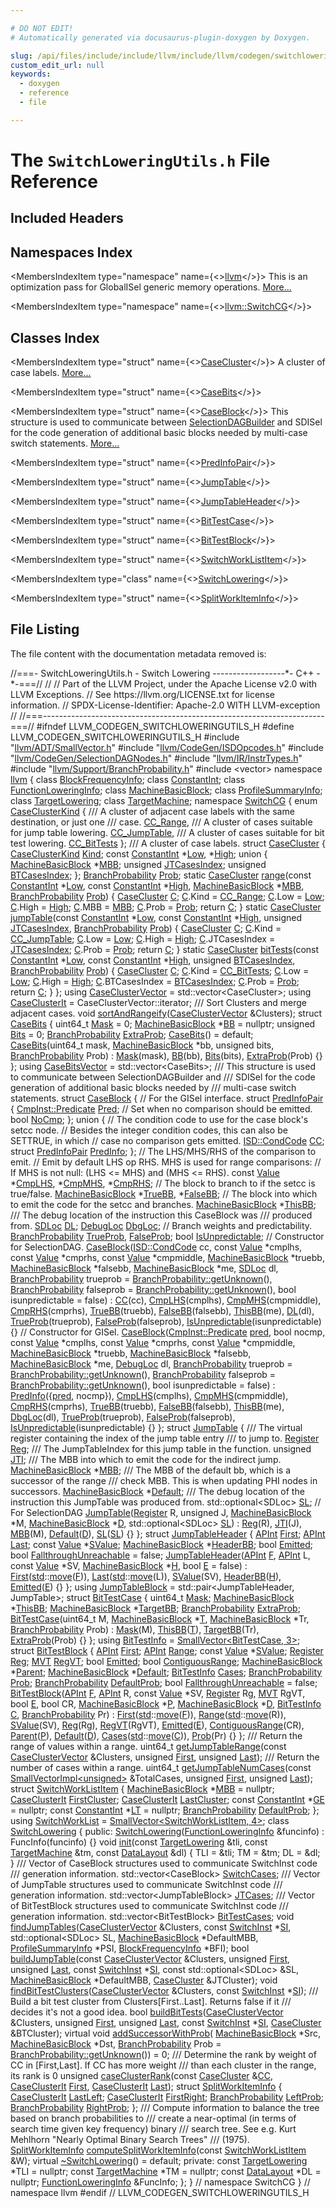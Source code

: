 ```yaml
---

# DO NOT EDIT!
# Automatically generated via docusaurus-plugin-doxygen by Doxygen.

slug: /api/files/include/include/llvm/include/llvm/codegen/switchloweringutils-h
custom_edit_url: null
keywords:
  - doxygen
  - reference
  - file

---
```





# The `SwitchLoweringUtils.h` File Reference

<DoxygenPage pluginConfig={pluginConfig}>



## Included Headers

<IncludesList>
<IncludesListItem
  filePath="llvm/ADT/SmallVector.h"
  permalink="/docs/api/files/include/include/llvm/include/llvm/adt/smallvector-h"
  isLocal="true" />
<IncludesListItem
  filePath="llvm/CodeGen/ISDOpcodes.h"
  permalink="/docs/api/files/include/include/llvm/include/llvm/codegen/isdopcodes-h"
  isLocal="true" />
<IncludesListItem
  filePath="llvm/CodeGen/SelectionDAGNodes.h"
  permalink="/docs/api/files/include/include/llvm/include/llvm/codegen/selectiondagnodes-h"
  isLocal="true" />
<IncludesListItem
  filePath="llvm/IR/InstrTypes.h"
  permalink="/docs/api/files/include/include/llvm/include/llvm/ir/instrtypes-h"
  isLocal="true" />
<IncludesListItem
  filePath="llvm/Support/BranchProbability.h"
  permalink="/docs/api/files/include/include/llvm/include/llvm/support/branchprobability-h"
  isLocal="true" />
<IncludesListItem
  filePath="vector"
  permalink=""
  isLocal="false" />
</IncludesList>

## Namespaces Index

<MembersIndex>

<MembersIndexItem
  type="namespace"
  name={<><a href="/docs/api/namespaces/llvm">llvm</a></>}>
This is an optimization pass for GlobalISel generic memory operations. <a href="/docs/api/namespaces/llvm/#details">More...</a>
</MembersIndexItem>

<MembersIndexItem
  type="namespace"
  name={<><a href="/docs/api/namespaces/llvm/switchcg">llvm::SwitchCG</a></>}>
</MembersIndexItem>

</MembersIndex>

## Classes Index

<MembersIndex>

<MembersIndexItem
  type="struct"
  name={<><a href="/docs/api/structs/llvm/switchcg/casecluster">CaseCluster</a></>}>
A cluster of case labels. <a href="/docs/api/structs/llvm/switchcg/casecluster/#details">More...</a>
</MembersIndexItem>

<MembersIndexItem
  type="struct"
  name={<><a href="/docs/api/structs/llvm/switchcg/casebits">CaseBits</a></>}>
</MembersIndexItem>

<MembersIndexItem
  type="struct"
  name={<><a href="/docs/api/structs/llvm/switchcg/caseblock">CaseBlock</a></>}>
This structure is used to communicate between <a href="/docs/api/classes/llvm/selectiondagbuilder">SelectionDAGBuilder</a> and SDISel for the code generation of additional basic blocks needed by multi-case switch statements. <a href="/docs/api/structs/llvm/switchcg/caseblock/#details">More...</a>
</MembersIndexItem>

<MembersIndexItem
  type="struct"
  name={<><a href="/docs/api/structs/llvm/switchcg/caseblock/predinfopair">PredInfoPair</a></>}>
</MembersIndexItem>

<MembersIndexItem
  type="struct"
  name={<><a href="/docs/api/structs/llvm/switchcg/jumptable">JumpTable</a></>}>
</MembersIndexItem>

<MembersIndexItem
  type="struct"
  name={<><a href="/docs/api/structs/llvm/switchcg/jumptableheader">JumpTableHeader</a></>}>
</MembersIndexItem>

<MembersIndexItem
  type="struct"
  name={<><a href="/docs/api/structs/llvm/switchcg/bittestcase">BitTestCase</a></>}>
</MembersIndexItem>

<MembersIndexItem
  type="struct"
  name={<><a href="/docs/api/structs/llvm/switchcg/bittestblock">BitTestBlock</a></>}>
</MembersIndexItem>

<MembersIndexItem
  type="struct"
  name={<><a href="/docs/api/structs/llvm/switchcg/switchworklistitem">SwitchWorkListItem</a></>}>
</MembersIndexItem>

<MembersIndexItem
  type="class"
  name={<><a href="/docs/api/classes/llvm/switchcg/switchlowering">SwitchLowering</a></>}>
</MembersIndexItem>

<MembersIndexItem
  type="struct"
  name={<><a href="/docs/api/structs/llvm/switchcg/switchlowering/splitworkiteminfo">SplitWorkItemInfo</a></>}>
</MembersIndexItem>

</MembersIndex>


## File Listing

The file content with the documentation metadata removed is:

<ProgramListing>

<Link id="l00001" /><CodeLine lineNumber="1"><span class="doxyHighlightComment">//===- SwitchLoweringUtils.h - Switch Lowering ------------------&#42;- C++ -&#42;-===//</span></CodeLine>
<Link id="l00002" /><CodeLine lineNumber="2"><span class="doxyHighlightComment">//</span></CodeLine>
<Link id="l00003" /><CodeLine lineNumber="3"><span class="doxyHighlightComment">// Part of the LLVM Project, under the Apache License v2.0 with LLVM Exceptions.</span></CodeLine>
<Link id="l00004" /><CodeLine lineNumber="4"><span class="doxyHighlightComment">// See https://llvm.org/LICENSE.txt for license information.</span></CodeLine>
<Link id="l00005" /><CodeLine lineNumber="5"><span class="doxyHighlightComment">// SPDX-License-Identifier: Apache-2.0 WITH LLVM-exception</span></CodeLine>
<Link id="l00006" /><CodeLine lineNumber="6"><span class="doxyHighlightComment">//</span></CodeLine>
<Link id="l00007" /><CodeLine lineNumber="7"><span class="doxyHighlightComment">//===----------------------------------------------------------------------===//</span></CodeLine>
<Link id="l00008" /><CodeLine lineNumber="8"></CodeLine>
<Link id="l00009" /><CodeLine lineNumber="9"><span class="doxyHighlightPreprocessor">#ifndef LLVM&#95;CODEGEN&#95;SWITCHLOWERINGUTILS&#95;H</span></CodeLine>
<Link id="l00010" /><CodeLine lineNumber="10"><span class="doxyHighlightPreprocessor">#define LLVM&#95;CODEGEN&#95;SWITCHLOWERINGUTILS&#95;H</span></CodeLine>
<Link id="l00011" /><CodeLine lineNumber="11"></CodeLine>
<Link id="l00012" /><CodeLine lineNumber="12"><span class="doxyHighlightPreprocessor">#include &quot;<a href="/docs/api/files/include/include/llvm/include/llvm/adt/smallvector-h">llvm/ADT/SmallVector.h</a>&quot;</span></CodeLine>
<Link id="l00013" /><CodeLine lineNumber="13"><span class="doxyHighlightPreprocessor">#include &quot;<a href="/docs/api/files/include/include/llvm/include/llvm/codegen/isdopcodes-h">llvm/CodeGen/ISDOpcodes.h</a>&quot;</span></CodeLine>
<Link id="l00014" /><CodeLine lineNumber="14"><span class="doxyHighlightPreprocessor">#include &quot;<a href="/docs/api/files/include/include/llvm/include/llvm/codegen/selectiondagnodes-h">llvm/CodeGen/SelectionDAGNodes.h</a>&quot;</span></CodeLine>
<Link id="l00015" /><CodeLine lineNumber="15"><span class="doxyHighlightPreprocessor">#include &quot;<a href="/docs/api/files/include/include/llvm/include/llvm/ir/instrtypes-h">llvm/IR/InstrTypes.h</a>&quot;</span></CodeLine>
<Link id="l00016" /><CodeLine lineNumber="16"><span class="doxyHighlightPreprocessor">#include &quot;<a href="/docs/api/files/include/include/llvm/include/llvm/support/branchprobability-h">llvm/Support/BranchProbability.h</a>&quot;</span></CodeLine>
<Link id="l00017" /><CodeLine lineNumber="17"><span class="doxyHighlightPreprocessor">#include &lt;vector&gt;</span></CodeLine>
<Link id="l00018" /><CodeLine lineNumber="18"></CodeLine>
<Link id="l00019" /><CodeLine lineNumber="19"><span class="doxyHighlightKeyword">namespace </span><span class="doxyHighlight"><a href="/docs/api/namespaces/llvm">llvm</a> &#123;</span></CodeLine>
<Link id="l00020" /><CodeLine lineNumber="20"></CodeLine>
<Link id="l00021" /><CodeLine lineNumber="21"><span class="doxyHighlightKeyword">class </span><span class="doxyHighlight"><a href="/docs/api/classes/llvm/blockfrequencyinfo">BlockFrequencyInfo</a>;</span></CodeLine>
<Link id="l00022" /><CodeLine lineNumber="22"><span class="doxyHighlightKeyword">class </span><span class="doxyHighlight"><a href="/docs/api/classes/llvm/constantint">ConstantInt</a>;</span></CodeLine>
<Link id="l00023" /><CodeLine lineNumber="23"><span class="doxyHighlightKeyword">class </span><span class="doxyHighlight"><a href="/docs/api/classes/llvm/functionloweringinfo">FunctionLoweringInfo</a>;</span></CodeLine>
<Link id="l00024" /><CodeLine lineNumber="24"><span class="doxyHighlightKeyword">class </span><span class="doxyHighlight"><a href="/docs/api/classes/llvm/machinebasicblock">MachineBasicBlock</a>;</span></CodeLine>
<Link id="l00025" /><CodeLine lineNumber="25"><span class="doxyHighlightKeyword">class </span><span class="doxyHighlight"><a href="/docs/api/classes/llvm/profilesummaryinfo">ProfileSummaryInfo</a>;</span></CodeLine>
<Link id="l00026" /><CodeLine lineNumber="26"><span class="doxyHighlightKeyword">class </span><span class="doxyHighlight"><a href="/docs/api/classes/llvm/targetlowering">TargetLowering</a>;</span></CodeLine>
<Link id="l00027" /><CodeLine lineNumber="27"><span class="doxyHighlightKeyword">class </span><span class="doxyHighlight"><a href="/docs/api/classes/llvm/targetmachine">TargetMachine</a>;</span></CodeLine>
<Link id="l00028" /><CodeLine lineNumber="28"></CodeLine>
<Link id="l00029" /><CodeLine lineNumber="29" lineLink="/docs/api/namespaces/llvm/switchcg"><span class="doxyHighlightKeyword">namespace </span><span class="doxyHighlight"><a href="/docs/api/namespaces/llvm/switchcg">SwitchCG</a> &#123;</span></CodeLine>
<Link id="l00030" /><CodeLine lineNumber="30"></CodeLine>
<Link id="l00031" /><CodeLine lineNumber="31" lineLink="/docs/api/namespaces/llvm/switchcg/#af4eb499895466e3a26f105b4c11d20da"><span class="doxyHighlightKeyword">enum</span><span class="doxyHighlight"> <a href="/docs/api/namespaces/llvm/switchcg/#af4eb499895466e3a26f105b4c11d20da">CaseClusterKind</a> &#123;</span></CodeLine>
<Link id="l00032" /><CodeLine lineNumber="32"><span class="doxyHighlightComment">  /// A cluster of adjacent case labels with the same destination, or just one</span></CodeLine>
<Link id="l00033" /><CodeLine lineNumber="33"><span class="doxyHighlightComment">  /// case.</span></CodeLine>
<Link id="l00034" /><CodeLine lineNumber="34" lineLink="/docs/api/namespaces/llvm/switchcg/#af4eb499895466e3a26f105b4c11d20daa5e6475cb2937c0cc4aabbaa8c2aac459"><span class="doxyHighlight">  <a href="/docs/api/namespaces/llvm/switchcg/#af4eb499895466e3a26f105b4c11d20daa5e6475cb2937c0cc4aabbaa8c2aac459">CC&#95;Range</a>,</span></CodeLine>
<Link id="l00035" /><CodeLine lineNumber="35"><span class="doxyHighlightComment">  /// A cluster of cases suitable for jump table lowering.</span></CodeLine>
<Link id="l00036" /><CodeLine lineNumber="36" lineLink="/docs/api/namespaces/llvm/switchcg/#af4eb499895466e3a26f105b4c11d20daa8618d970d3b70f103de8d0eab7e6a5eb"><span class="doxyHighlight">  <a href="/docs/api/namespaces/llvm/switchcg/#af4eb499895466e3a26f105b4c11d20daa8618d970d3b70f103de8d0eab7e6a5eb">CC&#95;JumpTable</a>,</span></CodeLine>
<Link id="l00037" /><CodeLine lineNumber="37"><span class="doxyHighlightComment">  /// A cluster of cases suitable for bit test lowering.</span></CodeLine>
<Link id="l00038" /><CodeLine lineNumber="38" lineLink="/docs/api/namespaces/llvm/switchcg/#af4eb499895466e3a26f105b4c11d20daab3398550375bca11fe3e11d0c454e382"><span class="doxyHighlight">  <a href="/docs/api/namespaces/llvm/switchcg/#af4eb499895466e3a26f105b4c11d20daab3398550375bca11fe3e11d0c454e382">CC&#95;BitTests</a></span></CodeLine>
<Link id="l00039" /><CodeLine lineNumber="39"><span class="doxyHighlight">&#125;;</span></CodeLine>
<Link id="l00040" /><CodeLine lineNumber="40"></CodeLine>
<Link id="l00041" /><CodeLine lineNumber="41"><span class="doxyHighlightComment">/// A cluster of case labels.</span></CodeLine>
<Link id="l00042" /><CodeLine lineNumber="42" lineLink="/docs/api/structs/llvm/switchcg/casecluster"><span class="doxyHighlightKeyword">struct </span><span class="doxyHighlight"><a href="/docs/api/structs/llvm/switchcg/casecluster">CaseCluster</a> &#123;</span></CodeLine>
<Link id="l00043" /><CodeLine lineNumber="43" lineLink="/docs/api/structs/llvm/switchcg/casecluster/#a0f93f8291cccbfaac0af09c841026178"><span class="doxyHighlight">  <a href="/docs/api/namespaces/llvm/switchcg/#af4eb499895466e3a26f105b4c11d20da">CaseClusterKind</a> <a href="/docs/api/structs/llvm/switchcg/casecluster/#a0f93f8291cccbfaac0af09c841026178">Kind</a>;</span></CodeLine>
<Link id="l00044" /><CodeLine lineNumber="44" lineLink="/docs/api/structs/llvm/switchcg/casecluster/#a065919ff4d285a648cffb85cfad49421"><span class="doxyHighlight">  </span><span class="doxyHighlightKeyword">const</span><span class="doxyHighlight"> <a href="/docs/api/classes/llvm/constantint">ConstantInt</a> &#42;<a href="/docs/api/structs/llvm/switchcg/casecluster/#a9149913738ab8f2bda53815976574194">Low</a>, &#42;<a href="/docs/api/structs/llvm/switchcg/casecluster/#a065919ff4d285a648cffb85cfad49421">High</a>;</span></CodeLine>
<Link id="l00045" /><CodeLine lineNumber="45"><span class="doxyHighlight">  </span><span class="doxyHighlightKeyword">union </span><span class="doxyHighlight">&#123;</span></CodeLine>
<Link id="l00046" /><CodeLine lineNumber="46" lineLink="/docs/api/structs/llvm/switchcg/casecluster/#ad04d7316adcda065969204ba0dafcefc"><span class="doxyHighlight">    <a href="/docs/api/classes/llvm/machinebasicblock">MachineBasicBlock</a> &#42;<a href="/docs/api/structs/llvm/switchcg/casecluster/#ad04d7316adcda065969204ba0dafcefc">MBB</a>;</span></CodeLine>
<Link id="l00047" /><CodeLine lineNumber="47" lineLink="/docs/api/structs/llvm/switchcg/casecluster/#adf8e59dbb4a6ee4250705f2d6d038198"><span class="doxyHighlight">    </span><span class="doxyHighlightKeywordType">unsigned</span><span class="doxyHighlight"> <a href="/docs/api/structs/llvm/switchcg/casecluster/#adf8e59dbb4a6ee4250705f2d6d038198">JTCasesIndex</a>;</span></CodeLine>
<Link id="l00048" /><CodeLine lineNumber="48" lineLink="/docs/api/structs/llvm/switchcg/casecluster/#a7bca3d323709da65c039edabe72c218e"><span class="doxyHighlight">    </span><span class="doxyHighlightKeywordType">unsigned</span><span class="doxyHighlight"> <a href="/docs/api/structs/llvm/switchcg/casecluster/#a7bca3d323709da65c039edabe72c218e">BTCasesIndex</a>;</span></CodeLine>
<Link id="l00049" /><CodeLine lineNumber="49"><span class="doxyHighlight">  &#125;;</span></CodeLine>
<Link id="l00050" /><CodeLine lineNumber="50" lineLink="/docs/api/structs/llvm/switchcg/casecluster/#a1512f7779598def512883389a485270c"><span class="doxyHighlight">  <a href="/docs/api/classes/llvm/branchprobability">BranchProbability</a> <a href="/docs/api/structs/llvm/switchcg/casecluster/#a1512f7779598def512883389a485270c">Prob</a>;</span></CodeLine>
<Link id="l00051" /><CodeLine lineNumber="51"></CodeLine>
<Link id="l00052" /><CodeLine lineNumber="52" lineLink="/docs/api/structs/llvm/switchcg/casecluster/#a5cd5cdff1df46742a7d1c12136f116fd"><span class="doxyHighlight">  </span><span class="doxyHighlightKeyword">static</span><span class="doxyHighlight"> <a href="/docs/api/structs/llvm/switchcg/casecluster">CaseCluster</a> <a href="/docs/api/structs/llvm/switchcg/casecluster/#a5cd5cdff1df46742a7d1c12136f116fd">range</a>(</span><span class="doxyHighlightKeyword">const</span><span class="doxyHighlight"> <a href="/docs/api/classes/llvm/constantint">ConstantInt</a> &#42;<a href="/docs/api/structs/llvm/switchcg/casecluster/#a9149913738ab8f2bda53815976574194">Low</a>, </span><span class="doxyHighlightKeyword">const</span><span class="doxyHighlight"> <a href="/docs/api/classes/llvm/constantint">ConstantInt</a> &#42;<a href="/docs/api/structs/llvm/switchcg/casecluster/#a065919ff4d285a648cffb85cfad49421">High</a>,</span></CodeLine>
<Link id="l00053" /><CodeLine lineNumber="53"><span class="doxyHighlight">                           <a href="/docs/api/classes/llvm/machinebasicblock">MachineBasicBlock</a> &#42;<a href="/docs/api/structs/llvm/switchcg/casecluster/#ad04d7316adcda065969204ba0dafcefc">MBB</a>, <a href="/docs/api/classes/llvm/branchprobability">BranchProbability</a> <a href="/docs/api/structs/llvm/switchcg/casecluster/#a1512f7779598def512883389a485270c">Prob</a>) &#123;</span></CodeLine>
<Link id="l00054" /><CodeLine lineNumber="54"><span class="doxyHighlight">    <a href="/docs/api/structs/llvm/switchcg/casecluster">CaseCluster</a> <a href="/docs/api/namespaces/llvm/callingconv/#ac6aa1387c4375260e2468eb5a77fdb4cafd841a49aec1539bc88abc8ff9e170fb">C</a>;</span></CodeLine>
<Link id="l00055" /><CodeLine lineNumber="55"><span class="doxyHighlight">    <a href="/docs/api/namespaces/llvm/callingconv/#ac6aa1387c4375260e2468eb5a77fdb4cafd841a49aec1539bc88abc8ff9e170fb">C</a>.Kind = <a href="/docs/api/namespaces/llvm/switchcg/#af4eb499895466e3a26f105b4c11d20daa5e6475cb2937c0cc4aabbaa8c2aac459">CC&#95;Range</a>;</span></CodeLine>
<Link id="l00056" /><CodeLine lineNumber="56"><span class="doxyHighlight">    <a href="/docs/api/namespaces/llvm/callingconv/#ac6aa1387c4375260e2468eb5a77fdb4cafd841a49aec1539bc88abc8ff9e170fb">C</a>.Low = <a href="/docs/api/structs/llvm/switchcg/casecluster/#a9149913738ab8f2bda53815976574194">Low</a>;</span></CodeLine>
<Link id="l00057" /><CodeLine lineNumber="57"><span class="doxyHighlight">    <a href="/docs/api/namespaces/llvm/callingconv/#ac6aa1387c4375260e2468eb5a77fdb4cafd841a49aec1539bc88abc8ff9e170fb">C</a>.High = <a href="/docs/api/structs/llvm/switchcg/casecluster/#a065919ff4d285a648cffb85cfad49421">High</a>;</span></CodeLine>
<Link id="l00058" /><CodeLine lineNumber="58"><span class="doxyHighlight">    <a href="/docs/api/namespaces/llvm/callingconv/#ac6aa1387c4375260e2468eb5a77fdb4cafd841a49aec1539bc88abc8ff9e170fb">C</a>.MBB = <a href="/docs/api/structs/llvm/switchcg/casecluster/#ad04d7316adcda065969204ba0dafcefc">MBB</a>;</span></CodeLine>
<Link id="l00059" /><CodeLine lineNumber="59"><span class="doxyHighlight">    <a href="/docs/api/namespaces/llvm/callingconv/#ac6aa1387c4375260e2468eb5a77fdb4cafd841a49aec1539bc88abc8ff9e170fb">C</a>.Prob = <a href="/docs/api/structs/llvm/switchcg/casecluster/#a1512f7779598def512883389a485270c">Prob</a>;</span></CodeLine>
<Link id="l00060" /><CodeLine lineNumber="60"><span class="doxyHighlight">    </span><span class="doxyHighlightKeywordFlow">return</span><span class="doxyHighlight"> <a href="/docs/api/namespaces/llvm/callingconv/#ac6aa1387c4375260e2468eb5a77fdb4cafd841a49aec1539bc88abc8ff9e170fb">C</a>;</span></CodeLine>
<Link id="l00061" /><CodeLine lineNumber="61"><span class="doxyHighlight">  &#125;</span></CodeLine>
<Link id="l00062" /><CodeLine lineNumber="62"></CodeLine>
<Link id="l00063" /><CodeLine lineNumber="63" lineLink="/docs/api/structs/llvm/switchcg/casecluster/#a7c12a1bbc0e27cc6e267de5a551aa4c9"><span class="doxyHighlight">  </span><span class="doxyHighlightKeyword">static</span><span class="doxyHighlight"> <a href="/docs/api/structs/llvm/switchcg/casecluster">CaseCluster</a> <a href="/docs/api/structs/llvm/switchcg/casecluster/#a7c12a1bbc0e27cc6e267de5a551aa4c9">jumpTable</a>(</span><span class="doxyHighlightKeyword">const</span><span class="doxyHighlight"> <a href="/docs/api/classes/llvm/constantint">ConstantInt</a> &#42;<a href="/docs/api/structs/llvm/switchcg/casecluster/#a9149913738ab8f2bda53815976574194">Low</a>, </span><span class="doxyHighlightKeyword">const</span><span class="doxyHighlight"> <a href="/docs/api/classes/llvm/constantint">ConstantInt</a> &#42;<a href="/docs/api/structs/llvm/switchcg/casecluster/#a065919ff4d285a648cffb85cfad49421">High</a>,</span></CodeLine>
<Link id="l00064" /><CodeLine lineNumber="64"><span class="doxyHighlight">                               </span><span class="doxyHighlightKeywordType">unsigned</span><span class="doxyHighlight"> <a href="/docs/api/structs/llvm/switchcg/casecluster/#adf8e59dbb4a6ee4250705f2d6d038198">JTCasesIndex</a>, <a href="/docs/api/classes/llvm/branchprobability">BranchProbability</a> <a href="/docs/api/structs/llvm/switchcg/casecluster/#a1512f7779598def512883389a485270c">Prob</a>) &#123;</span></CodeLine>
<Link id="l00065" /><CodeLine lineNumber="65"><span class="doxyHighlight">    <a href="/docs/api/structs/llvm/switchcg/casecluster">CaseCluster</a> <a href="/docs/api/namespaces/llvm/callingconv/#ac6aa1387c4375260e2468eb5a77fdb4cafd841a49aec1539bc88abc8ff9e170fb">C</a>;</span></CodeLine>
<Link id="l00066" /><CodeLine lineNumber="66"><span class="doxyHighlight">    <a href="/docs/api/namespaces/llvm/callingconv/#ac6aa1387c4375260e2468eb5a77fdb4cafd841a49aec1539bc88abc8ff9e170fb">C</a>.Kind = <a href="/docs/api/namespaces/llvm/switchcg/#af4eb499895466e3a26f105b4c11d20daa8618d970d3b70f103de8d0eab7e6a5eb">CC&#95;JumpTable</a>;</span></CodeLine>
<Link id="l00067" /><CodeLine lineNumber="67"><span class="doxyHighlight">    <a href="/docs/api/namespaces/llvm/callingconv/#ac6aa1387c4375260e2468eb5a77fdb4cafd841a49aec1539bc88abc8ff9e170fb">C</a>.Low = <a href="/docs/api/structs/llvm/switchcg/casecluster/#a9149913738ab8f2bda53815976574194">Low</a>;</span></CodeLine>
<Link id="l00068" /><CodeLine lineNumber="68"><span class="doxyHighlight">    <a href="/docs/api/namespaces/llvm/callingconv/#ac6aa1387c4375260e2468eb5a77fdb4cafd841a49aec1539bc88abc8ff9e170fb">C</a>.High = <a href="/docs/api/structs/llvm/switchcg/casecluster/#a065919ff4d285a648cffb85cfad49421">High</a>;</span></CodeLine>
<Link id="l00069" /><CodeLine lineNumber="69"><span class="doxyHighlight">    <a href="/docs/api/namespaces/llvm/callingconv/#ac6aa1387c4375260e2468eb5a77fdb4cafd841a49aec1539bc88abc8ff9e170fb">C</a>.JTCasesIndex = <a href="/docs/api/structs/llvm/switchcg/casecluster/#adf8e59dbb4a6ee4250705f2d6d038198">JTCasesIndex</a>;</span></CodeLine>
<Link id="l00070" /><CodeLine lineNumber="70"><span class="doxyHighlight">    <a href="/docs/api/namespaces/llvm/callingconv/#ac6aa1387c4375260e2468eb5a77fdb4cafd841a49aec1539bc88abc8ff9e170fb">C</a>.Prob = <a href="/docs/api/structs/llvm/switchcg/casecluster/#a1512f7779598def512883389a485270c">Prob</a>;</span></CodeLine>
<Link id="l00071" /><CodeLine lineNumber="71"><span class="doxyHighlight">    </span><span class="doxyHighlightKeywordFlow">return</span><span class="doxyHighlight"> <a href="/docs/api/namespaces/llvm/callingconv/#ac6aa1387c4375260e2468eb5a77fdb4cafd841a49aec1539bc88abc8ff9e170fb">C</a>;</span></CodeLine>
<Link id="l00072" /><CodeLine lineNumber="72"><span class="doxyHighlight">  &#125;</span></CodeLine>
<Link id="l00073" /><CodeLine lineNumber="73"></CodeLine>
<Link id="l00074" /><CodeLine lineNumber="74" lineLink="/docs/api/structs/llvm/switchcg/casecluster/#af136623e6876cb81bf58483924ba9695"><span class="doxyHighlight">  </span><span class="doxyHighlightKeyword">static</span><span class="doxyHighlight"> <a href="/docs/api/structs/llvm/switchcg/casecluster">CaseCluster</a> <a href="/docs/api/structs/llvm/switchcg/casecluster/#af136623e6876cb81bf58483924ba9695">bitTests</a>(</span><span class="doxyHighlightKeyword">const</span><span class="doxyHighlight"> <a href="/docs/api/classes/llvm/constantint">ConstantInt</a> &#42;<a href="/docs/api/structs/llvm/switchcg/casecluster/#a9149913738ab8f2bda53815976574194">Low</a>, </span><span class="doxyHighlightKeyword">const</span><span class="doxyHighlight"> <a href="/docs/api/classes/llvm/constantint">ConstantInt</a> &#42;<a href="/docs/api/structs/llvm/switchcg/casecluster/#a065919ff4d285a648cffb85cfad49421">High</a>,</span></CodeLine>
<Link id="l00075" /><CodeLine lineNumber="75"><span class="doxyHighlight">                              </span><span class="doxyHighlightKeywordType">unsigned</span><span class="doxyHighlight"> <a href="/docs/api/structs/llvm/switchcg/casecluster/#a7bca3d323709da65c039edabe72c218e">BTCasesIndex</a>, <a href="/docs/api/classes/llvm/branchprobability">BranchProbability</a> <a href="/docs/api/structs/llvm/switchcg/casecluster/#a1512f7779598def512883389a485270c">Prob</a>) &#123;</span></CodeLine>
<Link id="l00076" /><CodeLine lineNumber="76"><span class="doxyHighlight">    <a href="/docs/api/structs/llvm/switchcg/casecluster">CaseCluster</a> <a href="/docs/api/namespaces/llvm/callingconv/#ac6aa1387c4375260e2468eb5a77fdb4cafd841a49aec1539bc88abc8ff9e170fb">C</a>;</span></CodeLine>
<Link id="l00077" /><CodeLine lineNumber="77"><span class="doxyHighlight">    <a href="/docs/api/namespaces/llvm/callingconv/#ac6aa1387c4375260e2468eb5a77fdb4cafd841a49aec1539bc88abc8ff9e170fb">C</a>.Kind = <a href="/docs/api/namespaces/llvm/switchcg/#af4eb499895466e3a26f105b4c11d20daab3398550375bca11fe3e11d0c454e382">CC&#95;BitTests</a>;</span></CodeLine>
<Link id="l00078" /><CodeLine lineNumber="78"><span class="doxyHighlight">    <a href="/docs/api/namespaces/llvm/callingconv/#ac6aa1387c4375260e2468eb5a77fdb4cafd841a49aec1539bc88abc8ff9e170fb">C</a>.Low = <a href="/docs/api/structs/llvm/switchcg/casecluster/#a9149913738ab8f2bda53815976574194">Low</a>;</span></CodeLine>
<Link id="l00079" /><CodeLine lineNumber="79"><span class="doxyHighlight">    <a href="/docs/api/namespaces/llvm/callingconv/#ac6aa1387c4375260e2468eb5a77fdb4cafd841a49aec1539bc88abc8ff9e170fb">C</a>.High = <a href="/docs/api/structs/llvm/switchcg/casecluster/#a065919ff4d285a648cffb85cfad49421">High</a>;</span></CodeLine>
<Link id="l00080" /><CodeLine lineNumber="80"><span class="doxyHighlight">    <a href="/docs/api/namespaces/llvm/callingconv/#ac6aa1387c4375260e2468eb5a77fdb4cafd841a49aec1539bc88abc8ff9e170fb">C</a>.BTCasesIndex = <a href="/docs/api/structs/llvm/switchcg/casecluster/#a7bca3d323709da65c039edabe72c218e">BTCasesIndex</a>;</span></CodeLine>
<Link id="l00081" /><CodeLine lineNumber="81"><span class="doxyHighlight">    <a href="/docs/api/namespaces/llvm/callingconv/#ac6aa1387c4375260e2468eb5a77fdb4cafd841a49aec1539bc88abc8ff9e170fb">C</a>.Prob = <a href="/docs/api/structs/llvm/switchcg/casecluster/#a1512f7779598def512883389a485270c">Prob</a>;</span></CodeLine>
<Link id="l00082" /><CodeLine lineNumber="82"><span class="doxyHighlight">    </span><span class="doxyHighlightKeywordFlow">return</span><span class="doxyHighlight"> <a href="/docs/api/namespaces/llvm/callingconv/#ac6aa1387c4375260e2468eb5a77fdb4cafd841a49aec1539bc88abc8ff9e170fb">C</a>;</span></CodeLine>
<Link id="l00083" /><CodeLine lineNumber="83"><span class="doxyHighlight">  &#125;</span></CodeLine>
<Link id="l00084" /><CodeLine lineNumber="84"><span class="doxyHighlight">&#125;;</span></CodeLine>
<Link id="l00085" /><CodeLine lineNumber="85"></CodeLine>
<Link id="l00086" /><CodeLine lineNumber="86" lineLink="/docs/api/namespaces/llvm/switchcg/#a79baa30810b267c49d14b070a5a99110"><span class="doxyHighlightKeyword">using </span><span class="doxyHighlight"><a href="/docs/api/namespaces/llvm/switchcg/#a79baa30810b267c49d14b070a5a99110">CaseClusterVector</a> = std::vector&lt;CaseCluster&gt;;</span></CodeLine>
<Link id="l00087" /><CodeLine lineNumber="87" lineLink="/docs/api/namespaces/llvm/switchcg/#afb58db00e426c2a6c09111c7cea5a743"><span class="doxyHighlightKeyword">using </span><span class="doxyHighlight"><a href="/docs/api/namespaces/llvm/switchcg/#afb58db00e426c2a6c09111c7cea5a743">CaseClusterIt</a> = CaseClusterVector::iterator;</span></CodeLine>
<Link id="l00088" /><CodeLine lineNumber="88"></CodeLine>
<Link id="l00089" /><CodeLine lineNumber="89"><span class="doxyHighlightComment">/// Sort Clusters and merge adjacent cases.</span></CodeLine>
<Link id="l00090" /><CodeLine lineNumber="90"><span class="doxyHighlightKeywordType">void</span><span class="doxyHighlight"> <a href="/docs/api/namespaces/llvm/switchcg/#a770339f0c1b1f2c1328c48f1f4291dfa">sortAndRangeify</a>(<a href="/docs/api/namespaces/llvm/switchcg/#a79baa30810b267c49d14b070a5a99110">CaseClusterVector</a> &amp;Clusters);</span></CodeLine>
<Link id="l00091" /><CodeLine lineNumber="91"></CodeLine>
<Link id="l00092" /><CodeLine lineNumber="92" lineLink="/docs/api/structs/llvm/switchcg/casebits"><span class="doxyHighlightKeyword">struct </span><span class="doxyHighlight"><a href="/docs/api/structs/llvm/switchcg/casebits/#a7c1c76ee717115363a168eabfccbf821">CaseBits</a> &#123;</span></CodeLine>
<Link id="l00093" /><CodeLine lineNumber="93" lineLink="/docs/api/structs/llvm/switchcg/casebits/#a417ce45122cef3bf2f5a38076590a650"><span class="doxyHighlight">  uint64&#95;t <a href="/docs/api/structs/llvm/switchcg/casebits/#a417ce45122cef3bf2f5a38076590a650">Mask</a> = 0;</span></CodeLine>
<Link id="l00094" /><CodeLine lineNumber="94" lineLink="/docs/api/structs/llvm/switchcg/casebits/#a684f1bb477cb8f37a19523518a52aa03"><span class="doxyHighlight">  <a href="/docs/api/classes/llvm/machinebasicblock">MachineBasicBlock</a> &#42;<a href="/docs/api/structs/llvm/switchcg/casebits/#a684f1bb477cb8f37a19523518a52aa03">BB</a> = </span><span class="doxyHighlightKeyword">nullptr</span><span class="doxyHighlight">;</span></CodeLine>
<Link id="l00095" /><CodeLine lineNumber="95" lineLink="/docs/api/structs/llvm/switchcg/casebits/#aa020a40bff8b253b6ea6e481105a38fe"><span class="doxyHighlight">  </span><span class="doxyHighlightKeywordType">unsigned</span><span class="doxyHighlight"> <a href="/docs/api/structs/llvm/switchcg/casebits/#aa020a40bff8b253b6ea6e481105a38fe">Bits</a> = 0;</span></CodeLine>
<Link id="l00096" /><CodeLine lineNumber="96" lineLink="/docs/api/structs/llvm/switchcg/casebits/#aefa39b697623aa50b628c932356b223d"><span class="doxyHighlight">  <a href="/docs/api/classes/llvm/branchprobability">BranchProbability</a> <a href="/docs/api/structs/llvm/switchcg/casebits/#aefa39b697623aa50b628c932356b223d">ExtraProb</a>;</span></CodeLine>
<Link id="l00097" /><CodeLine lineNumber="97"></CodeLine>
<Link id="l00098" /><CodeLine lineNumber="98" lineLink="/docs/api/structs/llvm/switchcg/casebits/#a7c1c76ee717115363a168eabfccbf821"><span class="doxyHighlight">  <a href="/docs/api/structs/llvm/switchcg/casebits/#a7c1c76ee717115363a168eabfccbf821">CaseBits</a>() = </span><span class="doxyHighlightKeywordFlow">default</span><span class="doxyHighlight">;</span></CodeLine>
<Link id="l00099" /><CodeLine lineNumber="99" lineLink="/docs/api/structs/llvm/switchcg/casebits/#a321add431735b37c15488c46f9056b59"><span class="doxyHighlight">  <a href="/docs/api/structs/llvm/switchcg/casebits/#a321add431735b37c15488c46f9056b59">CaseBits</a>(uint64&#95;t mask, <a href="/docs/api/classes/llvm/machinebasicblock">MachineBasicBlock</a> &#42;bb, </span><span class="doxyHighlightKeywordType">unsigned</span><span class="doxyHighlight"> bits,</span></CodeLine>
<Link id="l00100" /><CodeLine lineNumber="100"><span class="doxyHighlight">           <a href="/docs/api/classes/llvm/branchprobability">BranchProbability</a> Prob)</span></CodeLine>
<Link id="l00101" /><CodeLine lineNumber="101"><span class="doxyHighlight">      : <a href="/docs/api/structs/llvm/switchcg/casebits/#a417ce45122cef3bf2f5a38076590a650">Mask</a>(mask), <a href="/docs/api/structs/llvm/switchcg/casebits/#a684f1bb477cb8f37a19523518a52aa03">BB</a>(bb), <a href="/docs/api/structs/llvm/switchcg/casebits/#aa020a40bff8b253b6ea6e481105a38fe">Bits</a>(bits), <a href="/docs/api/structs/llvm/switchcg/casebits/#aefa39b697623aa50b628c932356b223d">ExtraProb</a>(Prob) &#123;&#125;</span></CodeLine>
<Link id="l00102" /><CodeLine lineNumber="102"><span class="doxyHighlight">&#125;;</span></CodeLine>
<Link id="l00103" /><CodeLine lineNumber="103"></CodeLine>
<Link id="l00104" /><CodeLine lineNumber="104" lineLink="/docs/api/namespaces/llvm/switchcg/#a27be90b075042d33878dca3a9d645c02"><span class="doxyHighlightKeyword">using </span><span class="doxyHighlight"><a href="/docs/api/namespaces/llvm/switchcg/#a27be90b075042d33878dca3a9d645c02">CaseBitsVector</a> = std::vector&lt;CaseBits&gt;;</span></CodeLine>
<Link id="l00105" /><CodeLine lineNumber="105"></CodeLine>
<Link id="l00106" /><CodeLine lineNumber="106"><span class="doxyHighlightComment">/// This structure is used to communicate between SelectionDAGBuilder and</span></CodeLine>
<Link id="l00107" /><CodeLine lineNumber="107"><span class="doxyHighlightComment">/// SDISel for the code generation of additional basic blocks needed by</span></CodeLine>
<Link id="l00108" /><CodeLine lineNumber="108"><span class="doxyHighlightComment">/// multi-case switch statements.</span></CodeLine>
<Link id="l00109" /><CodeLine lineNumber="109" lineLink="/docs/api/structs/llvm/switchcg/caseblock"><span class="doxyHighlightKeyword">struct </span><span class="doxyHighlight"><a href="/docs/api/structs/llvm/switchcg/caseblock/#a6ab842e01d79a0e6b95068c03625ae61">CaseBlock</a> &#123;</span></CodeLine>
<Link id="l00110" /><CodeLine lineNumber="110"><span class="doxyHighlight">  </span><span class="doxyHighlightComment">// For the GISel interface.</span></CodeLine>
<Link id="l00111" /><CodeLine lineNumber="111" lineLink="/docs/api/structs/llvm/switchcg/caseblock/predinfopair"><span class="doxyHighlight">  </span><span class="doxyHighlightKeyword">struct </span><span class="doxyHighlight"><a href="/docs/api/structs/llvm/switchcg/caseblock/predinfopair">PredInfoPair</a> &#123;</span></CodeLine>
<Link id="l00112" /><CodeLine lineNumber="112" lineLink="/docs/api/structs/llvm/switchcg/caseblock/predinfopair/#afed19ff1fbeafc4b958b9d9671f18f60"><span class="doxyHighlight">    <a href="/docs/api/classes/llvm/cmpinst/#a2be3583dac92a031fa1458d4d992c78b">CmpInst::Predicate</a> <a href="/docs/api/structs/llvm/switchcg/caseblock/predinfopair/#afed19ff1fbeafc4b958b9d9671f18f60">Pred</a>;</span></CodeLine>
<Link id="l00113" /><CodeLine lineNumber="113"><span class="doxyHighlight">    </span><span class="doxyHighlightComment">// Set when no comparison should be emitted.</span></CodeLine>
<Link id="l00114" /><CodeLine lineNumber="114" lineLink="/docs/api/structs/llvm/switchcg/caseblock/predinfopair/#aeddb10c1d601bbfb3a68a3f7cbd80a93"><span class="doxyHighlight">    </span><span class="doxyHighlightKeywordType">bool</span><span class="doxyHighlight"> <a href="/docs/api/structs/llvm/switchcg/caseblock/predinfopair/#aeddb10c1d601bbfb3a68a3f7cbd80a93">NoCmp</a>;</span></CodeLine>
<Link id="l00115" /><CodeLine lineNumber="115"><span class="doxyHighlight">  &#125;;</span></CodeLine>
<Link id="l00116" /><CodeLine lineNumber="116"><span class="doxyHighlight">  </span><span class="doxyHighlightKeyword">union </span><span class="doxyHighlight">&#123;</span></CodeLine>
<Link id="l00117" /><CodeLine lineNumber="117"><span class="doxyHighlight">    </span><span class="doxyHighlightComment">// The condition code to use for the case block&#39;s setcc node.</span></CodeLine>
<Link id="l00118" /><CodeLine lineNumber="118"><span class="doxyHighlight">    </span><span class="doxyHighlightComment">// Besides the integer condition codes, this can also be SETTRUE, in which</span></CodeLine>
<Link id="l00119" /><CodeLine lineNumber="119"><span class="doxyHighlight">    </span><span class="doxyHighlightComment">// case no comparison gets emitted.</span></CodeLine>
<Link id="l00120" /><CodeLine lineNumber="120" lineLink="/docs/api/structs/llvm/switchcg/caseblock/#aed88926c7c267de324ad1fb3849711da"><span class="doxyHighlight">    <a href="/docs/api/namespaces/llvm/isd/#ac3c3cf58d6d631af6a172457304d3d07">ISD::CondCode</a> <a href="/docs/api/structs/llvm/switchcg/caseblock/#aed88926c7c267de324ad1fb3849711da">CC</a>;</span></CodeLine>
<Link id="l00121" /><CodeLine lineNumber="121" lineLink="/docs/api/structs/llvm/switchcg/caseblock/#a33c8ff2b32d5ab7b3cb32056920ad63b"><span class="doxyHighlight">    </span><span class="doxyHighlightKeyword">struct </span><span class="doxyHighlight"><a href="/docs/api/structs/llvm/switchcg/caseblock/predinfopair">PredInfoPair</a> <a href="/docs/api/structs/llvm/switchcg/caseblock/#a33c8ff2b32d5ab7b3cb32056920ad63b">PredInfo</a>;</span></CodeLine>
<Link id="l00122" /><CodeLine lineNumber="122"><span class="doxyHighlight">  &#125;;</span></CodeLine>
<Link id="l00123" /><CodeLine lineNumber="123"></CodeLine>
<Link id="l00124" /><CodeLine lineNumber="124"><span class="doxyHighlight">  </span><span class="doxyHighlightComment">// The LHS/MHS/RHS of the comparison to emit.</span></CodeLine>
<Link id="l00125" /><CodeLine lineNumber="125"><span class="doxyHighlight">  </span><span class="doxyHighlightComment">// Emit by default LHS op RHS. MHS is used for range comparisons:</span></CodeLine>
<Link id="l00126" /><CodeLine lineNumber="126"><span class="doxyHighlight">  </span><span class="doxyHighlightComment">// If MHS is not null: (LHS &lt;= MHS) and (MHS &lt;= RHS).</span></CodeLine>
<Link id="l00127" /><CodeLine lineNumber="127" lineLink="/docs/api/structs/llvm/switchcg/caseblock/#a8c69b42db9fbec24257dd3f4991dcc45"><span class="doxyHighlight">  </span><span class="doxyHighlightKeyword">const</span><span class="doxyHighlight"> <a href="/docs/api/classes/llvm/value">Value</a> &#42;<a href="/docs/api/structs/llvm/switchcg/caseblock/#a8c69b42db9fbec24257dd3f4991dcc45">CmpLHS</a>, &#42;<a href="/docs/api/structs/llvm/switchcg/caseblock/#aac82e73a81c735151477cce79e665ded">CmpMHS</a>, &#42;<a href="/docs/api/structs/llvm/switchcg/caseblock/#a38cbab750fe1c9367b0b60d1fc5b93b3">CmpRHS</a>;</span></CodeLine>
<Link id="l00128" /><CodeLine lineNumber="128"></CodeLine>
<Link id="l00129" /><CodeLine lineNumber="129"><span class="doxyHighlight">  </span><span class="doxyHighlightComment">// The block to branch to if the setcc is true/false.</span></CodeLine>
<Link id="l00130" /><CodeLine lineNumber="130" lineLink="/docs/api/structs/llvm/switchcg/caseblock/#a8b3b98f6c3852ce830744ceed0aafd63"><span class="doxyHighlight">  <a href="/docs/api/classes/llvm/machinebasicblock">MachineBasicBlock</a> &#42;<a href="/docs/api/structs/llvm/switchcg/caseblock/#a85dee301aa78d53f5a80ec7f8739bb00">TrueBB</a>, &#42;<a href="/docs/api/structs/llvm/switchcg/caseblock/#a8b3b98f6c3852ce830744ceed0aafd63">FalseBB</a>;</span></CodeLine>
<Link id="l00131" /><CodeLine lineNumber="131"></CodeLine>
<Link id="l00132" /><CodeLine lineNumber="132"><span class="doxyHighlight">  </span><span class="doxyHighlightComment">// The block into which to emit the code for the setcc and branches.</span></CodeLine>
<Link id="l00133" /><CodeLine lineNumber="133" lineLink="/docs/api/structs/llvm/switchcg/caseblock/#a17f6788e0412c4fe16273d2dd1a03cef"><span class="doxyHighlight">  <a href="/docs/api/classes/llvm/machinebasicblock">MachineBasicBlock</a> &#42;<a href="/docs/api/structs/llvm/switchcg/caseblock/#a17f6788e0412c4fe16273d2dd1a03cef">ThisBB</a>;</span></CodeLine>
<Link id="l00134" /><CodeLine lineNumber="134"></CodeLine>
<Link id="l00135" /><CodeLine lineNumber="135"><span class="doxyHighlightComment">  /// The debug location of the instruction this CaseBlock was</span></CodeLine>
<Link id="l00136" /><CodeLine lineNumber="136"><span class="doxyHighlightComment">  /// produced from.</span></CodeLine>
<Link id="l00137" /><CodeLine lineNumber="137" lineLink="/docs/api/structs/llvm/switchcg/caseblock/#afa78f50d45ebf96fcdafc6566a3d4951"><span class="doxyHighlight">  <a href="/docs/api/classes/llvm/sdloc">SDLoc</a> <a href="/docs/api/structs/llvm/switchcg/caseblock/#afa78f50d45ebf96fcdafc6566a3d4951">DL</a>;</span></CodeLine>
<Link id="l00138" /><CodeLine lineNumber="138" lineLink="/docs/api/structs/llvm/switchcg/caseblock/#a42ee1d434a22e2c482a561f00386ba41"><span class="doxyHighlight">  <a href="/docs/api/classes/llvm/debugloc">DebugLoc</a> <a href="/docs/api/structs/llvm/switchcg/caseblock/#a42ee1d434a22e2c482a561f00386ba41">DbgLoc</a>;</span></CodeLine>
<Link id="l00139" /><CodeLine lineNumber="139"></CodeLine>
<Link id="l00140" /><CodeLine lineNumber="140"><span class="doxyHighlight">  </span><span class="doxyHighlightComment">// Branch weights and predictability.</span></CodeLine>
<Link id="l00141" /><CodeLine lineNumber="141" lineLink="/docs/api/structs/llvm/switchcg/caseblock/#a3cab00e92ff09b90369ee038ef5149cf"><span class="doxyHighlight">  <a href="/docs/api/classes/llvm/branchprobability">BranchProbability</a> <a href="/docs/api/structs/llvm/switchcg/caseblock/#a11ec00a8f98caffafaae61f79580d2ec">TrueProb</a>, <a href="/docs/api/structs/llvm/switchcg/caseblock/#a3cab00e92ff09b90369ee038ef5149cf">FalseProb</a>;</span></CodeLine>
<Link id="l00142" /><CodeLine lineNumber="142" lineLink="/docs/api/structs/llvm/switchcg/caseblock/#aa7e0d0a0add71615292568516d513794"><span class="doxyHighlight">  </span><span class="doxyHighlightKeywordType">bool</span><span class="doxyHighlight"> <a href="/docs/api/structs/llvm/switchcg/caseblock/#aa7e0d0a0add71615292568516d513794">IsUnpredictable</a>;</span></CodeLine>
<Link id="l00143" /><CodeLine lineNumber="143"></CodeLine>
<Link id="l00144" /><CodeLine lineNumber="144"><span class="doxyHighlight">  </span><span class="doxyHighlightComment">// Constructor for SelectionDAG.</span></CodeLine>
<Link id="l00145" /><CodeLine lineNumber="145" lineLink="/docs/api/structs/llvm/switchcg/caseblock/#a6ab842e01d79a0e6b95068c03625ae61"><span class="doxyHighlight">  <a href="/docs/api/structs/llvm/switchcg/caseblock/#a6ab842e01d79a0e6b95068c03625ae61">CaseBlock</a>(<a href="/docs/api/namespaces/llvm/isd/#ac3c3cf58d6d631af6a172457304d3d07">ISD::CondCode</a> cc, </span><span class="doxyHighlightKeyword">const</span><span class="doxyHighlight"> <a href="/docs/api/classes/llvm/value">Value</a> &#42;cmplhs, </span><span class="doxyHighlightKeyword">const</span><span class="doxyHighlight"> <a href="/docs/api/classes/llvm/value">Value</a> &#42;cmprhs,</span></CodeLine>
<Link id="l00146" /><CodeLine lineNumber="146"><span class="doxyHighlight">            </span><span class="doxyHighlightKeyword">const</span><span class="doxyHighlight"> <a href="/docs/api/classes/llvm/value">Value</a> &#42;cmpmiddle, <a href="/docs/api/classes/llvm/machinebasicblock">MachineBasicBlock</a> &#42;truebb,</span></CodeLine>
<Link id="l00147" /><CodeLine lineNumber="147"><span class="doxyHighlight">            <a href="/docs/api/classes/llvm/machinebasicblock">MachineBasicBlock</a> &#42;falsebb, <a href="/docs/api/classes/llvm/machinebasicblock">MachineBasicBlock</a> &#42;me, <a href="/docs/api/classes/llvm/sdloc">SDLoc</a> dl,</span></CodeLine>
<Link id="l00148" /><CodeLine lineNumber="148"><span class="doxyHighlight">            <a href="/docs/api/classes/llvm/branchprobability">BranchProbability</a> trueprob = <a href="/docs/api/classes/llvm/branchprobability/#a76e4454abb329dee28e8f525ddd1a210">BranchProbability::getUnknown</a>(),</span></CodeLine>
<Link id="l00149" /><CodeLine lineNumber="149"><span class="doxyHighlight">            <a href="/docs/api/classes/llvm/branchprobability">BranchProbability</a> falseprob = <a href="/docs/api/classes/llvm/branchprobability/#a76e4454abb329dee28e8f525ddd1a210">BranchProbability::getUnknown</a>(),</span></CodeLine>
<Link id="l00150" /><CodeLine lineNumber="150"><span class="doxyHighlight">            </span><span class="doxyHighlightKeywordType">bool</span><span class="doxyHighlight"> isunpredictable = </span><span class="doxyHighlightKeyword">false</span><span class="doxyHighlight">)</span></CodeLine>
<Link id="l00151" /><CodeLine lineNumber="151"><span class="doxyHighlight">      : <a href="/docs/api/structs/llvm/switchcg/caseblock/#aed88926c7c267de324ad1fb3849711da">CC</a>(cc), <a href="/docs/api/structs/llvm/switchcg/caseblock/#a8c69b42db9fbec24257dd3f4991dcc45">CmpLHS</a>(cmplhs), <a href="/docs/api/structs/llvm/switchcg/caseblock/#aac82e73a81c735151477cce79e665ded">CmpMHS</a>(cmpmiddle), <a href="/docs/api/structs/llvm/switchcg/caseblock/#a38cbab750fe1c9367b0b60d1fc5b93b3">CmpRHS</a>(cmprhs),</span></CodeLine>
<Link id="l00152" /><CodeLine lineNumber="152"><span class="doxyHighlight">        <a href="/docs/api/structs/llvm/switchcg/caseblock/#a85dee301aa78d53f5a80ec7f8739bb00">TrueBB</a>(truebb), <a href="/docs/api/structs/llvm/switchcg/caseblock/#a8b3b98f6c3852ce830744ceed0aafd63">FalseBB</a>(falsebb), <a href="/docs/api/structs/llvm/switchcg/caseblock/#a17f6788e0412c4fe16273d2dd1a03cef">ThisBB</a>(me), <a href="/docs/api/structs/llvm/switchcg/caseblock/#afa78f50d45ebf96fcdafc6566a3d4951">DL</a>(dl),</span></CodeLine>
<Link id="l00153" /><CodeLine lineNumber="153"><span class="doxyHighlight">        <a href="/docs/api/structs/llvm/switchcg/caseblock/#a11ec00a8f98caffafaae61f79580d2ec">TrueProb</a>(trueprob), <a href="/docs/api/structs/llvm/switchcg/caseblock/#a3cab00e92ff09b90369ee038ef5149cf">FalseProb</a>(falseprob),</span></CodeLine>
<Link id="l00154" /><CodeLine lineNumber="154"><span class="doxyHighlight">        <a href="/docs/api/structs/llvm/switchcg/caseblock/#aa7e0d0a0add71615292568516d513794">IsUnpredictable</a>(isunpredictable) &#123;&#125;</span></CodeLine>
<Link id="l00155" /><CodeLine lineNumber="155"></CodeLine>
<Link id="l00156" /><CodeLine lineNumber="156"><span class="doxyHighlight">  </span><span class="doxyHighlightComment">// Constructor for GISel.</span></CodeLine>
<Link id="l00157" /><CodeLine lineNumber="157" lineLink="/docs/api/structs/llvm/switchcg/caseblock/#afb1a861a3ca73c38d41341e5630d7206"><span class="doxyHighlight">  <a href="/docs/api/structs/llvm/switchcg/caseblock/#afb1a861a3ca73c38d41341e5630d7206">CaseBlock</a>(<a href="/docs/api/classes/llvm/cmpinst/#a2be3583dac92a031fa1458d4d992c78b">CmpInst::Predicate</a> <a href="/docs/api/files/lib/lib/target/lib/target/hexagon/hexagongenpredicate-cpp/#a0de1bf31f56b17312cc34b911d86faa4">pred</a>, </span><span class="doxyHighlightKeywordType">bool</span><span class="doxyHighlight"> nocmp, </span><span class="doxyHighlightKeyword">const</span><span class="doxyHighlight"> <a href="/docs/api/classes/llvm/value">Value</a> &#42;cmplhs,</span></CodeLine>
<Link id="l00158" /><CodeLine lineNumber="158"><span class="doxyHighlight">            </span><span class="doxyHighlightKeyword">const</span><span class="doxyHighlight"> <a href="/docs/api/classes/llvm/value">Value</a> &#42;cmprhs, </span><span class="doxyHighlightKeyword">const</span><span class="doxyHighlight"> <a href="/docs/api/classes/llvm/value">Value</a> &#42;cmpmiddle,</span></CodeLine>
<Link id="l00159" /><CodeLine lineNumber="159"><span class="doxyHighlight">            <a href="/docs/api/classes/llvm/machinebasicblock">MachineBasicBlock</a> &#42;truebb, <a href="/docs/api/classes/llvm/machinebasicblock">MachineBasicBlock</a> &#42;falsebb,</span></CodeLine>
<Link id="l00160" /><CodeLine lineNumber="160"><span class="doxyHighlight">            <a href="/docs/api/classes/llvm/machinebasicblock">MachineBasicBlock</a> &#42;me, <a href="/docs/api/classes/llvm/debugloc">DebugLoc</a> dl,</span></CodeLine>
<Link id="l00161" /><CodeLine lineNumber="161"><span class="doxyHighlight">            <a href="/docs/api/classes/llvm/branchprobability">BranchProbability</a> trueprob = <a href="/docs/api/classes/llvm/branchprobability/#a76e4454abb329dee28e8f525ddd1a210">BranchProbability::getUnknown</a>(),</span></CodeLine>
<Link id="l00162" /><CodeLine lineNumber="162"><span class="doxyHighlight">            <a href="/docs/api/classes/llvm/branchprobability">BranchProbability</a> falseprob = <a href="/docs/api/classes/llvm/branchprobability/#a76e4454abb329dee28e8f525ddd1a210">BranchProbability::getUnknown</a>(),</span></CodeLine>
<Link id="l00163" /><CodeLine lineNumber="163"><span class="doxyHighlight">            </span><span class="doxyHighlightKeywordType">bool</span><span class="doxyHighlight"> isunpredictable = </span><span class="doxyHighlightKeyword">false</span><span class="doxyHighlight">)</span></CodeLine>
<Link id="l00164" /><CodeLine lineNumber="164"><span class="doxyHighlight">      : <a href="/docs/api/structs/llvm/switchcg/caseblock/#a33c8ff2b32d5ab7b3cb32056920ad63b">PredInfo</a>(&#123;<a href="/docs/api/files/lib/lib/target/lib/target/hexagon/hexagongenpredicate-cpp/#a0de1bf31f56b17312cc34b911d86faa4">pred</a>, nocmp&#125;), <a href="/docs/api/structs/llvm/switchcg/caseblock/#a8c69b42db9fbec24257dd3f4991dcc45">CmpLHS</a>(cmplhs), <a href="/docs/api/structs/llvm/switchcg/caseblock/#aac82e73a81c735151477cce79e665ded">CmpMHS</a>(cmpmiddle),</span></CodeLine>
<Link id="l00165" /><CodeLine lineNumber="165"><span class="doxyHighlight">        <a href="/docs/api/structs/llvm/switchcg/caseblock/#a38cbab750fe1c9367b0b60d1fc5b93b3">CmpRHS</a>(cmprhs), <a href="/docs/api/structs/llvm/switchcg/caseblock/#a85dee301aa78d53f5a80ec7f8739bb00">TrueBB</a>(truebb), <a href="/docs/api/structs/llvm/switchcg/caseblock/#a8b3b98f6c3852ce830744ceed0aafd63">FalseBB</a>(falsebb), <a href="/docs/api/structs/llvm/switchcg/caseblock/#a17f6788e0412c4fe16273d2dd1a03cef">ThisBB</a>(me),</span></CodeLine>
<Link id="l00166" /><CodeLine lineNumber="166"><span class="doxyHighlight">        <a href="/docs/api/structs/llvm/switchcg/caseblock/#a42ee1d434a22e2c482a561f00386ba41">DbgLoc</a>(dl), <a href="/docs/api/structs/llvm/switchcg/caseblock/#a11ec00a8f98caffafaae61f79580d2ec">TrueProb</a>(trueprob), <a href="/docs/api/structs/llvm/switchcg/caseblock/#a3cab00e92ff09b90369ee038ef5149cf">FalseProb</a>(falseprob),</span></CodeLine>
<Link id="l00167" /><CodeLine lineNumber="167"><span class="doxyHighlight">        <a href="/docs/api/structs/llvm/switchcg/caseblock/#aa7e0d0a0add71615292568516d513794">IsUnpredictable</a>(isunpredictable) &#123;&#125;</span></CodeLine>
<Link id="l00168" /><CodeLine lineNumber="168"><span class="doxyHighlight">&#125;;</span></CodeLine>
<Link id="l00169" /><CodeLine lineNumber="169"></CodeLine>
<Link id="l00170" /><CodeLine lineNumber="170" lineLink="/docs/api/structs/llvm/switchcg/jumptable"><span class="doxyHighlightKeyword">struct </span><span class="doxyHighlight"><a href="/docs/api/structs/llvm/switchcg/jumptable/#acfc72d39f36310199d3c245d129cd3b8">JumpTable</a> &#123;</span></CodeLine>
<Link id="l00171" /><CodeLine lineNumber="171"><span class="doxyHighlightComment">  /// The virtual register containing the index of the jump table entry</span></CodeLine>
<Link id="l00172" /><CodeLine lineNumber="172"><span class="doxyHighlightComment">  /// to jump to.</span></CodeLine>
<Link id="l00173" /><CodeLine lineNumber="173" lineLink="/docs/api/structs/llvm/switchcg/jumptable/#a0aae69d18d61ae2edd245cfd09649dab"><span class="doxyHighlight">  <a href="/docs/api/classes/llvm/register">Register</a> <a href="/docs/api/structs/llvm/switchcg/jumptable/#a0aae69d18d61ae2edd245cfd09649dab">Reg</a>;</span></CodeLine>
<Link id="l00174" /><CodeLine lineNumber="174"><span class="doxyHighlightComment">  /// The JumpTableIndex for this jump table in the function.</span></CodeLine>
<Link id="l00175" /><CodeLine lineNumber="175" lineLink="/docs/api/structs/llvm/switchcg/jumptable/#a47f130e5f025a2c6aa66e3048d772a9a"><span class="doxyHighlight">  </span><span class="doxyHighlightKeywordType">unsigned</span><span class="doxyHighlight"> <a href="/docs/api/structs/llvm/switchcg/jumptable/#a47f130e5f025a2c6aa66e3048d772a9a">JTI</a>;</span></CodeLine>
<Link id="l00176" /><CodeLine lineNumber="176"><span class="doxyHighlightComment">  /// The MBB into which to emit the code for the indirect jump.</span></CodeLine>
<Link id="l00177" /><CodeLine lineNumber="177" lineLink="/docs/api/structs/llvm/switchcg/jumptable/#a792ccaf7e1548c2a8c804112cca75bb1"><span class="doxyHighlight">  <a href="/docs/api/classes/llvm/machinebasicblock">MachineBasicBlock</a> &#42;<a href="/docs/api/structs/llvm/switchcg/jumptable/#a792ccaf7e1548c2a8c804112cca75bb1">MBB</a>;</span></CodeLine>
<Link id="l00178" /><CodeLine lineNumber="178"><span class="doxyHighlightComment">  /// The MBB of the default bb, which is a successor of the range</span></CodeLine>
<Link id="l00179" /><CodeLine lineNumber="179"><span class="doxyHighlightComment">  /// check MBB.  This is when updating PHI nodes in successors.</span></CodeLine>
<Link id="l00180" /><CodeLine lineNumber="180" lineLink="/docs/api/structs/llvm/switchcg/jumptable/#a1dda6a3c6d97db67ae344cbe8d5a2842"><span class="doxyHighlight">  <a href="/docs/api/classes/llvm/machinebasicblock">MachineBasicBlock</a> &#42;<a href="/docs/api/structs/llvm/switchcg/jumptable/#a1dda6a3c6d97db67ae344cbe8d5a2842">Default</a>;</span></CodeLine>
<Link id="l00181" /><CodeLine lineNumber="181"></CodeLine>
<Link id="l00182" /><CodeLine lineNumber="182"><span class="doxyHighlightComment">  /// The debug location of the instruction this JumpTable was produced from.</span></CodeLine>
<Link id="l00183" /><CodeLine lineNumber="183" lineLink="/docs/api/structs/llvm/switchcg/jumptable/#af4f65724ee11fe49305d69aad1a1c954"><span class="doxyHighlight">  std::optional&lt;SDLoc&gt; <a href="/docs/api/structs/llvm/switchcg/jumptable/#af4f65724ee11fe49305d69aad1a1c954">SL</a>; </span><span class="doxyHighlightComment">// For SelectionDAG</span></CodeLine>
<Link id="l00184" /><CodeLine lineNumber="184"></CodeLine>
<Link id="l00185" /><CodeLine lineNumber="185" lineLink="/docs/api/structs/llvm/switchcg/jumptable/#acfc72d39f36310199d3c245d129cd3b8"><span class="doxyHighlight">  <a href="/docs/api/structs/llvm/switchcg/jumptable/#acfc72d39f36310199d3c245d129cd3b8">JumpTable</a>(<a href="/docs/api/classes/llvm/register">Register</a> R, </span><span class="doxyHighlightKeywordType">unsigned</span><span class="doxyHighlight"> J, <a href="/docs/api/classes/llvm/machinebasicblock">MachineBasicBlock</a> &#42;M, <a href="/docs/api/classes/llvm/machinebasicblock">MachineBasicBlock</a> &#42;<a href="/docs/api/files/lib/lib/ir/builtingcs-cpp/#a6a9f043784cf87001c84980afa76da82">D</a>,</span></CodeLine>
<Link id="l00186" /><CodeLine lineNumber="186"><span class="doxyHighlight">            std::optional&lt;SDLoc&gt; <a href="/docs/api/structs/llvm/switchcg/jumptable/#af4f65724ee11fe49305d69aad1a1c954">SL</a>)</span></CodeLine>
<Link id="l00187" /><CodeLine lineNumber="187"><span class="doxyHighlight">      : <a href="/docs/api/structs/llvm/switchcg/jumptable/#a0aae69d18d61ae2edd245cfd09649dab">Reg</a>(R), <a href="/docs/api/structs/llvm/switchcg/jumptable/#a47f130e5f025a2c6aa66e3048d772a9a">JTI</a>(J), <a href="/docs/api/structs/llvm/switchcg/jumptable/#a792ccaf7e1548c2a8c804112cca75bb1">MBB</a>(M), <a href="/docs/api/structs/llvm/switchcg/jumptable/#a1dda6a3c6d97db67ae344cbe8d5a2842">Default</a>(<a href="/docs/api/files/lib/lib/ir/builtingcs-cpp/#a6a9f043784cf87001c84980afa76da82">D</a>), <a href="/docs/api/structs/llvm/switchcg/jumptable/#af4f65724ee11fe49305d69aad1a1c954">SL</a>(<a href="/docs/api/structs/llvm/switchcg/jumptable/#af4f65724ee11fe49305d69aad1a1c954">SL</a>) &#123;&#125;</span></CodeLine>
<Link id="l00188" /><CodeLine lineNumber="188"><span class="doxyHighlight">&#125;;</span></CodeLine>
<Link id="l00189" /><CodeLine lineNumber="189" lineLink="/docs/api/structs/llvm/switchcg/jumptableheader"><span class="doxyHighlightKeyword">struct </span><span class="doxyHighlight"><a href="/docs/api/structs/llvm/switchcg/jumptableheader/#a873b71e1a01960cafd81ddccd50a7188">JumpTableHeader</a> &#123;</span></CodeLine>
<Link id="l00190" /><CodeLine lineNumber="190" lineLink="/docs/api/structs/llvm/switchcg/jumptableheader/#aa26ad8f7cc9ed4d3050176cc117fe152"><span class="doxyHighlight">  <a href="/docs/api/classes/llvm/apint">APInt</a> <a href="/docs/api/structs/llvm/switchcg/jumptableheader/#aa26ad8f7cc9ed4d3050176cc117fe152">First</a>;</span></CodeLine>
<Link id="l00191" /><CodeLine lineNumber="191" lineLink="/docs/api/structs/llvm/switchcg/jumptableheader/#a1d65c943871802d749447457ab95fc04"><span class="doxyHighlight">  <a href="/docs/api/classes/llvm/apint">APInt</a> <a href="/docs/api/structs/llvm/switchcg/jumptableheader/#a1d65c943871802d749447457ab95fc04">Last</a>;</span></CodeLine>
<Link id="l00192" /><CodeLine lineNumber="192" lineLink="/docs/api/structs/llvm/switchcg/jumptableheader/#a743a893761acac5015cc238c259bd5ca"><span class="doxyHighlight">  </span><span class="doxyHighlightKeyword">const</span><span class="doxyHighlight"> <a href="/docs/api/classes/llvm/value">Value</a> &#42;<a href="/docs/api/structs/llvm/switchcg/jumptableheader/#a743a893761acac5015cc238c259bd5ca">SValue</a>;</span></CodeLine>
<Link id="l00193" /><CodeLine lineNumber="193" lineLink="/docs/api/structs/llvm/switchcg/jumptableheader/#ac1e7d8bcb6a5d0b25a20b0a30f8504b6"><span class="doxyHighlight">  <a href="/docs/api/classes/llvm/machinebasicblock">MachineBasicBlock</a> &#42;<a href="/docs/api/structs/llvm/switchcg/jumptableheader/#ac1e7d8bcb6a5d0b25a20b0a30f8504b6">HeaderBB</a>;</span></CodeLine>
<Link id="l00194" /><CodeLine lineNumber="194" lineLink="/docs/api/structs/llvm/switchcg/jumptableheader/#a5a8d0476b3e71967fce677e1ce5bc02b"><span class="doxyHighlight">  </span><span class="doxyHighlightKeywordType">bool</span><span class="doxyHighlight"> <a href="/docs/api/structs/llvm/switchcg/jumptableheader/#a5a8d0476b3e71967fce677e1ce5bc02b">Emitted</a>;</span></CodeLine>
<Link id="l00195" /><CodeLine lineNumber="195" lineLink="/docs/api/structs/llvm/switchcg/jumptableheader/#ad62543fa4b455b7b44115597b3f44e45"><span class="doxyHighlight">  </span><span class="doxyHighlightKeywordType">bool</span><span class="doxyHighlight"> <a href="/docs/api/structs/llvm/switchcg/jumptableheader/#ad62543fa4b455b7b44115597b3f44e45">FallthroughUnreachable</a> = </span><span class="doxyHighlightKeyword">false</span><span class="doxyHighlight">;</span></CodeLine>
<Link id="l00196" /><CodeLine lineNumber="196"></CodeLine>
<Link id="l00197" /><CodeLine lineNumber="197" lineLink="/docs/api/structs/llvm/switchcg/jumptableheader/#a873b71e1a01960cafd81ddccd50a7188"><span class="doxyHighlight">  <a href="/docs/api/structs/llvm/switchcg/jumptableheader/#a873b71e1a01960cafd81ddccd50a7188">JumpTableHeader</a>(<a href="/docs/api/classes/llvm/apint">APInt</a> <a href="/docs/api/files/lib/lib/support/md5-cpp/#a96d73bbd7af15cb1fc38c3f4a3bd82e9">F</a>, <a href="/docs/api/classes/llvm/apint">APInt</a> L, </span><span class="doxyHighlightKeyword">const</span><span class="doxyHighlight"> <a href="/docs/api/classes/llvm/value">Value</a> &#42;SV, <a href="/docs/api/classes/llvm/machinebasicblock">MachineBasicBlock</a> &#42;<a href="/docs/api/files/lib/lib/support/md5-cpp/#ae42219072d798876e6b08e6b78614ff6">H</a>,</span></CodeLine>
<Link id="l00198" /><CodeLine lineNumber="198"><span class="doxyHighlight">                  </span><span class="doxyHighlightKeywordType">bool</span><span class="doxyHighlight"> <a href="/docs/api/files/lib/lib/ir/builtingcs-cpp/#abb2b3a60ccc38a28239e19a1646e0c8a">E</a> = </span><span class="doxyHighlightKeyword">false</span><span class="doxyHighlight">)</span></CodeLine>
<Link id="l00199" /><CodeLine lineNumber="199"><span class="doxyHighlight">      : <a href="/docs/api/structs/llvm/switchcg/jumptableheader/#aa26ad8f7cc9ed4d3050176cc117fe152">First</a>(<a href="/docs/api/namespaces/std">std</a>::<a href="/docs/api/namespaces/llvm/#abfc9c7ecf70f66901e439f7c04ef3dbb">move</a>(<a href="/docs/api/files/lib/lib/support/md5-cpp/#a96d73bbd7af15cb1fc38c3f4a3bd82e9">F</a>)), <a href="/docs/api/structs/llvm/switchcg/jumptableheader/#a1d65c943871802d749447457ab95fc04">Last</a>(<a href="/docs/api/namespaces/std">std</a>::<a href="/docs/api/namespaces/llvm/#abfc9c7ecf70f66901e439f7c04ef3dbb">move</a>(L)), <a href="/docs/api/structs/llvm/switchcg/jumptableheader/#a743a893761acac5015cc238c259bd5ca">SValue</a>(SV), <a href="/docs/api/structs/llvm/switchcg/jumptableheader/#ac1e7d8bcb6a5d0b25a20b0a30f8504b6">HeaderBB</a>(<a href="/docs/api/files/lib/lib/support/md5-cpp/#ae42219072d798876e6b08e6b78614ff6">H</a>),</span></CodeLine>
<Link id="l00200" /><CodeLine lineNumber="200"><span class="doxyHighlight">        <a href="/docs/api/structs/llvm/switchcg/jumptableheader/#a5a8d0476b3e71967fce677e1ce5bc02b">Emitted</a>(<a href="/docs/api/files/lib/lib/ir/builtingcs-cpp/#abb2b3a60ccc38a28239e19a1646e0c8a">E</a>) &#123;&#125;</span></CodeLine>
<Link id="l00201" /><CodeLine lineNumber="201"><span class="doxyHighlight">&#125;;</span></CodeLine>
<Link id="l00202" /><CodeLine lineNumber="202" lineLink="/docs/api/namespaces/llvm/switchcg/#a09bb92997495ee27f5689b48fabdb4c1"><span class="doxyHighlightKeyword">using </span><span class="doxyHighlight"><a href="/docs/api/namespaces/llvm/switchcg/#a09bb92997495ee27f5689b48fabdb4c1">JumpTableBlock</a> = std::pair&lt;JumpTableHeader, JumpTable&gt;;</span></CodeLine>
<Link id="l00203" /><CodeLine lineNumber="203"></CodeLine>
<Link id="l00204" /><CodeLine lineNumber="204" lineLink="/docs/api/structs/llvm/switchcg/bittestcase"><span class="doxyHighlightKeyword">struct </span><span class="doxyHighlight"><a href="/docs/api/structs/llvm/switchcg/bittestcase/#af05509b302644114b881cf5fb060b2be">BitTestCase</a> &#123;</span></CodeLine>
<Link id="l00205" /><CodeLine lineNumber="205" lineLink="/docs/api/structs/llvm/switchcg/bittestcase/#a83f4b118ee00f0deed9006bc0e9d8a8e"><span class="doxyHighlight">  uint64&#95;t <a href="/docs/api/structs/llvm/switchcg/bittestcase/#a83f4b118ee00f0deed9006bc0e9d8a8e">Mask</a>;</span></CodeLine>
<Link id="l00206" /><CodeLine lineNumber="206" lineLink="/docs/api/structs/llvm/switchcg/bittestcase/#a0de525fafba62735a5c4388fe871ae1a"><span class="doxyHighlight">  <a href="/docs/api/classes/llvm/machinebasicblock">MachineBasicBlock</a> &#42;<a href="/docs/api/structs/llvm/switchcg/bittestcase/#a0de525fafba62735a5c4388fe871ae1a">ThisBB</a>;</span></CodeLine>
<Link id="l00207" /><CodeLine lineNumber="207" lineLink="/docs/api/structs/llvm/switchcg/bittestcase/#aa168de3ece02ba808e2e5b7b265dcbf2"><span class="doxyHighlight">  <a href="/docs/api/classes/llvm/machinebasicblock">MachineBasicBlock</a> &#42;<a href="/docs/api/structs/llvm/switchcg/bittestcase/#aa168de3ece02ba808e2e5b7b265dcbf2">TargetBB</a>;</span></CodeLine>
<Link id="l00208" /><CodeLine lineNumber="208" lineLink="/docs/api/structs/llvm/switchcg/bittestcase/#a2d5be3d4f0d2526ef14163c4d9324d50"><span class="doxyHighlight">  <a href="/docs/api/classes/llvm/branchprobability">BranchProbability</a> <a href="/docs/api/structs/llvm/switchcg/bittestcase/#a2d5be3d4f0d2526ef14163c4d9324d50">ExtraProb</a>;</span></CodeLine>
<Link id="l00209" /><CodeLine lineNumber="209"></CodeLine>
<Link id="l00210" /><CodeLine lineNumber="210" lineLink="/docs/api/structs/llvm/switchcg/bittestcase/#af05509b302644114b881cf5fb060b2be"><span class="doxyHighlight">  <a href="/docs/api/structs/llvm/switchcg/bittestcase/#af05509b302644114b881cf5fb060b2be">BitTestCase</a>(uint64&#95;t M, <a href="/docs/api/classes/llvm/machinebasicblock">MachineBasicBlock</a> &#42;<a href="/docs/api/files/lib/lib/target/lib/target/mips/mips16isellowering-cpp/#a0acb682b8260ab1c60b918599864e2e5">T</a>, <a href="/docs/api/classes/llvm/machinebasicblock">MachineBasicBlock</a> &#42;Tr,</span></CodeLine>
<Link id="l00211" /><CodeLine lineNumber="211"><span class="doxyHighlight">              <a href="/docs/api/classes/llvm/branchprobability">BranchProbability</a> Prob)</span></CodeLine>
<Link id="l00212" /><CodeLine lineNumber="212"><span class="doxyHighlight">      : <a href="/docs/api/structs/llvm/switchcg/bittestcase/#a83f4b118ee00f0deed9006bc0e9d8a8e">Mask</a>(M), <a href="/docs/api/structs/llvm/switchcg/bittestcase/#a0de525fafba62735a5c4388fe871ae1a">ThisBB</a>(<a href="/docs/api/files/lib/lib/target/lib/target/mips/mips16isellowering-cpp/#a0acb682b8260ab1c60b918599864e2e5">T</a>), <a href="/docs/api/structs/llvm/switchcg/bittestcase/#aa168de3ece02ba808e2e5b7b265dcbf2">TargetBB</a>(Tr), <a href="/docs/api/structs/llvm/switchcg/bittestcase/#a2d5be3d4f0d2526ef14163c4d9324d50">ExtraProb</a>(Prob) &#123;&#125;</span></CodeLine>
<Link id="l00213" /><CodeLine lineNumber="213"><span class="doxyHighlight">&#125;;</span></CodeLine>
<Link id="l00214" /><CodeLine lineNumber="214"></CodeLine>
<Link id="l00215" /><CodeLine lineNumber="215" lineLink="/docs/api/namespaces/llvm/switchcg/#afad24f962859155fadf993ffeb61f13d"><span class="doxyHighlightKeyword">using </span><span class="doxyHighlight"><a href="/docs/api/namespaces/llvm/switchcg/#afad24f962859155fadf993ffeb61f13d">BitTestInfo</a> = <a href="/docs/api/classes/llvm/smallvector">SmallVector&lt;BitTestCase, 3&gt;</a>;</span></CodeLine>
<Link id="l00216" /><CodeLine lineNumber="216"></CodeLine>
<Link id="l00217" /><CodeLine lineNumber="217" lineLink="/docs/api/structs/llvm/switchcg/bittestblock"><span class="doxyHighlightKeyword">struct </span><span class="doxyHighlight"><a href="/docs/api/structs/llvm/switchcg/bittestblock/#a2d80a929f751930716192659d18ae76c">BitTestBlock</a> &#123;</span></CodeLine>
<Link id="l00218" /><CodeLine lineNumber="218" lineLink="/docs/api/structs/llvm/switchcg/bittestblock/#aab093c0fd67bedbdea3cfbdd922dcd9e"><span class="doxyHighlight">  <a href="/docs/api/classes/llvm/apint">APInt</a> <a href="/docs/api/structs/llvm/switchcg/bittestblock/#aab093c0fd67bedbdea3cfbdd922dcd9e">First</a>;</span></CodeLine>
<Link id="l00219" /><CodeLine lineNumber="219" lineLink="/docs/api/structs/llvm/switchcg/bittestblock/#af7189e175bd7c3bc39ab17be9cd91a4c"><span class="doxyHighlight">  <a href="/docs/api/classes/llvm/apint">APInt</a> <a href="/docs/api/structs/llvm/switchcg/bittestblock/#af7189e175bd7c3bc39ab17be9cd91a4c">Range</a>;</span></CodeLine>
<Link id="l00220" /><CodeLine lineNumber="220" lineLink="/docs/api/structs/llvm/switchcg/bittestblock/#ae0b29ebb83ea90a9f13747e306db45a9"><span class="doxyHighlight">  </span><span class="doxyHighlightKeyword">const</span><span class="doxyHighlight"> <a href="/docs/api/classes/llvm/value">Value</a> &#42;<a href="/docs/api/structs/llvm/switchcg/bittestblock/#ae0b29ebb83ea90a9f13747e306db45a9">SValue</a>;</span></CodeLine>
<Link id="l00221" /><CodeLine lineNumber="221" lineLink="/docs/api/structs/llvm/switchcg/bittestblock/#a655a4ca8dff0cf354dd281995ba83862"><span class="doxyHighlight">  <a href="/docs/api/classes/llvm/register">Register</a> <a href="/docs/api/structs/llvm/switchcg/bittestblock/#a655a4ca8dff0cf354dd281995ba83862">Reg</a>;</span></CodeLine>
<Link id="l00222" /><CodeLine lineNumber="222" lineLink="/docs/api/structs/llvm/switchcg/bittestblock/#a4279ed956f8d18d3db442c32edeacbbc"><span class="doxyHighlight">  <a href="/docs/api/classes/llvm/mvt">MVT</a> <a href="/docs/api/structs/llvm/switchcg/bittestblock/#a4279ed956f8d18d3db442c32edeacbbc">RegVT</a>;</span></CodeLine>
<Link id="l00223" /><CodeLine lineNumber="223" lineLink="/docs/api/structs/llvm/switchcg/bittestblock/#ad5a528faee677ed87d7712973f45ea26"><span class="doxyHighlight">  </span><span class="doxyHighlightKeywordType">bool</span><span class="doxyHighlight"> <a href="/docs/api/structs/llvm/switchcg/bittestblock/#ad5a528faee677ed87d7712973f45ea26">Emitted</a>;</span></CodeLine>
<Link id="l00224" /><CodeLine lineNumber="224" lineLink="/docs/api/structs/llvm/switchcg/bittestblock/#a2ed0cb836d37c70adbb87051b22873be"><span class="doxyHighlight">  </span><span class="doxyHighlightKeywordType">bool</span><span class="doxyHighlight"> <a href="/docs/api/structs/llvm/switchcg/bittestblock/#a2ed0cb836d37c70adbb87051b22873be">ContiguousRange</a>;</span></CodeLine>
<Link id="l00225" /><CodeLine lineNumber="225" lineLink="/docs/api/structs/llvm/switchcg/bittestblock/#aa7fe2ac4f88fa09c19520aa9323be2f7"><span class="doxyHighlight">  <a href="/docs/api/classes/llvm/machinebasicblock">MachineBasicBlock</a> &#42;<a href="/docs/api/structs/llvm/switchcg/bittestblock/#aa7fe2ac4f88fa09c19520aa9323be2f7">Parent</a>;</span></CodeLine>
<Link id="l00226" /><CodeLine lineNumber="226" lineLink="/docs/api/structs/llvm/switchcg/bittestblock/#a17ba72e30038ee51730d310d232133a6"><span class="doxyHighlight">  <a href="/docs/api/classes/llvm/machinebasicblock">MachineBasicBlock</a> &#42;<a href="/docs/api/structs/llvm/switchcg/bittestblock/#a17ba72e30038ee51730d310d232133a6">Default</a>;</span></CodeLine>
<Link id="l00227" /><CodeLine lineNumber="227" lineLink="/docs/api/structs/llvm/switchcg/bittestblock/#ac278d9d298cfa960b436c25aa7788509"><span class="doxyHighlight">  <a href="/docs/api/namespaces/llvm/switchcg/#afad24f962859155fadf993ffeb61f13d">BitTestInfo</a> <a href="/docs/api/structs/llvm/switchcg/bittestblock/#ac278d9d298cfa960b436c25aa7788509">Cases</a>;</span></CodeLine>
<Link id="l00228" /><CodeLine lineNumber="228" lineLink="/docs/api/structs/llvm/switchcg/bittestblock/#a1f3370b36f9e5b77fc5210de19b90c66"><span class="doxyHighlight">  <a href="/docs/api/classes/llvm/branchprobability">BranchProbability</a> <a href="/docs/api/structs/llvm/switchcg/bittestblock/#a1f3370b36f9e5b77fc5210de19b90c66">Prob</a>;</span></CodeLine>
<Link id="l00229" /><CodeLine lineNumber="229" lineLink="/docs/api/structs/llvm/switchcg/bittestblock/#a6737b8a9b053657aebcc8094ded39aaa"><span class="doxyHighlight">  <a href="/docs/api/classes/llvm/branchprobability">BranchProbability</a> <a href="/docs/api/structs/llvm/switchcg/bittestblock/#a6737b8a9b053657aebcc8094ded39aaa">DefaultProb</a>;</span></CodeLine>
<Link id="l00230" /><CodeLine lineNumber="230" lineLink="/docs/api/structs/llvm/switchcg/bittestblock/#ad2d154cb7ee7a3d68b66c1f43a1a2723"><span class="doxyHighlight">  </span><span class="doxyHighlightKeywordType">bool</span><span class="doxyHighlight"> <a href="/docs/api/structs/llvm/switchcg/bittestblock/#ad2d154cb7ee7a3d68b66c1f43a1a2723">FallthroughUnreachable</a> = </span><span class="doxyHighlightKeyword">false</span><span class="doxyHighlight">;</span></CodeLine>
<Link id="l00231" /><CodeLine lineNumber="231"></CodeLine>
<Link id="l00232" /><CodeLine lineNumber="232" lineLink="/docs/api/structs/llvm/switchcg/bittestblock/#a2d80a929f751930716192659d18ae76c"><span class="doxyHighlight">  <a href="/docs/api/structs/llvm/switchcg/bittestblock/#a2d80a929f751930716192659d18ae76c">BitTestBlock</a>(<a href="/docs/api/classes/llvm/apint">APInt</a> <a href="/docs/api/files/lib/lib/support/md5-cpp/#a96d73bbd7af15cb1fc38c3f4a3bd82e9">F</a>, <a href="/docs/api/classes/llvm/apint">APInt</a> R, </span><span class="doxyHighlightKeyword">const</span><span class="doxyHighlight"> <a href="/docs/api/classes/llvm/value">Value</a> &#42;SV, <a href="/docs/api/classes/llvm/register">Register</a> Rg, <a href="/docs/api/classes/llvm/mvt">MVT</a> RgVT, </span><span class="doxyHighlightKeywordType">bool</span><span class="doxyHighlight"> <a href="/docs/api/files/lib/lib/ir/builtingcs-cpp/#abb2b3a60ccc38a28239e19a1646e0c8a">E</a>,</span></CodeLine>
<Link id="l00233" /><CodeLine lineNumber="233"><span class="doxyHighlight">               </span><span class="doxyHighlightKeywordType">bool</span><span class="doxyHighlight"> CR, <a href="/docs/api/classes/llvm/machinebasicblock">MachineBasicBlock</a> &#42;<a href="/docs/api/files/lib/lib/option/option-cpp/#a04665169063c8ca1f2ea96c27fc7c2b2">P</a>, <a href="/docs/api/classes/llvm/machinebasicblock">MachineBasicBlock</a> &#42;<a href="/docs/api/files/lib/lib/ir/builtingcs-cpp/#a6a9f043784cf87001c84980afa76da82">D</a>,</span></CodeLine>
<Link id="l00234" /><CodeLine lineNumber="234"><span class="doxyHighlight">               <a href="/docs/api/namespaces/llvm/switchcg/#afad24f962859155fadf993ffeb61f13d">BitTestInfo</a> <a href="/docs/api/namespaces/llvm/callingconv/#ac6aa1387c4375260e2468eb5a77fdb4cafd841a49aec1539bc88abc8ff9e170fb">C</a>, <a href="/docs/api/classes/llvm/branchprobability">BranchProbability</a> Pr)</span></CodeLine>
<Link id="l00235" /><CodeLine lineNumber="235"><span class="doxyHighlight">      : <a href="/docs/api/structs/llvm/switchcg/bittestblock/#aab093c0fd67bedbdea3cfbdd922dcd9e">First</a>(<a href="/docs/api/namespaces/std">std</a>::<a href="/docs/api/namespaces/llvm/#abfc9c7ecf70f66901e439f7c04ef3dbb">move</a>(<a href="/docs/api/files/lib/lib/support/md5-cpp/#a96d73bbd7af15cb1fc38c3f4a3bd82e9">F</a>)), <a href="/docs/api/structs/llvm/switchcg/bittestblock/#af7189e175bd7c3bc39ab17be9cd91a4c">Range</a>(<a href="/docs/api/namespaces/std">std</a>::<a href="/docs/api/namespaces/llvm/#abfc9c7ecf70f66901e439f7c04ef3dbb">move</a>(R)), <a href="/docs/api/structs/llvm/switchcg/bittestblock/#ae0b29ebb83ea90a9f13747e306db45a9">SValue</a>(SV), <a href="/docs/api/structs/llvm/switchcg/bittestblock/#a655a4ca8dff0cf354dd281995ba83862">Reg</a>(Rg),</span></CodeLine>
<Link id="l00236" /><CodeLine lineNumber="236"><span class="doxyHighlight">        <a href="/docs/api/structs/llvm/switchcg/bittestblock/#a4279ed956f8d18d3db442c32edeacbbc">RegVT</a>(RgVT), <a href="/docs/api/structs/llvm/switchcg/bittestblock/#ad5a528faee677ed87d7712973f45ea26">Emitted</a>(<a href="/docs/api/files/lib/lib/ir/builtingcs-cpp/#abb2b3a60ccc38a28239e19a1646e0c8a">E</a>), <a href="/docs/api/structs/llvm/switchcg/bittestblock/#a2ed0cb836d37c70adbb87051b22873be">ContiguousRange</a>(CR), <a href="/docs/api/structs/llvm/switchcg/bittestblock/#aa7fe2ac4f88fa09c19520aa9323be2f7">Parent</a>(<a href="/docs/api/files/lib/lib/option/option-cpp/#a04665169063c8ca1f2ea96c27fc7c2b2">P</a>), <a href="/docs/api/structs/llvm/switchcg/bittestblock/#a17ba72e30038ee51730d310d232133a6">Default</a>(<a href="/docs/api/files/lib/lib/ir/builtingcs-cpp/#a6a9f043784cf87001c84980afa76da82">D</a>),</span></CodeLine>
<Link id="l00237" /><CodeLine lineNumber="237"><span class="doxyHighlight">        <a href="/docs/api/structs/llvm/switchcg/bittestblock/#ac278d9d298cfa960b436c25aa7788509">Cases</a>(<a href="/docs/api/namespaces/std">std</a>::<a href="/docs/api/namespaces/llvm/#abfc9c7ecf70f66901e439f7c04ef3dbb">move</a>(<a href="/docs/api/namespaces/llvm/callingconv/#ac6aa1387c4375260e2468eb5a77fdb4cafd841a49aec1539bc88abc8ff9e170fb">C</a>)), <a href="/docs/api/structs/llvm/switchcg/bittestblock/#a1f3370b36f9e5b77fc5210de19b90c66">Prob</a>(Pr) &#123;&#125;</span></CodeLine>
<Link id="l00238" /><CodeLine lineNumber="238"><span class="doxyHighlight">&#125;;</span></CodeLine>
<Link id="l00239" /><CodeLine lineNumber="239"></CodeLine>
<Link id="l00240" /><CodeLine lineNumber="240"><span class="doxyHighlightComment">/// Return the range of values within a range.</span></CodeLine>
<Link id="l00241" /><CodeLine lineNumber="241"><span class="doxyHighlight">uint64&#95;t <a href="/docs/api/namespaces/llvm/switchcg/#ab401f0019413b136ec7484fcb6236f68">getJumpTableRange</a>(</span><span class="doxyHighlightKeyword">const</span><span class="doxyHighlight"> <a href="/docs/api/namespaces/llvm/switchcg/#a79baa30810b267c49d14b070a5a99110">CaseClusterVector</a> &amp;Clusters, </span><span class="doxyHighlightKeywordType">unsigned</span><span class="doxyHighlight"> <a href="/docs/api/namespaces/llvm/#a9eb4f5b98b70ee4fab9614ed58282c1fa7fb55ed0b7a30342ba6da306428cae04">First</a>,</span></CodeLine>
<Link id="l00242" /><CodeLine lineNumber="242"><span class="doxyHighlight">                           </span><span class="doxyHighlightKeywordType">unsigned</span><span class="doxyHighlight"> <a href="/docs/api/namespaces/llvm/#ac10d13c57a7adf4a1f140afd5321309bad55b30607c2a9a2616347d6edb789f6b">Last</a>);</span></CodeLine>
<Link id="l00243" /><CodeLine lineNumber="243"></CodeLine>
<Link id="l00244" /><CodeLine lineNumber="244"><span class="doxyHighlightComment">/// Return the number of cases within a range.</span></CodeLine>
<Link id="l00245" /><CodeLine lineNumber="245"><span class="doxyHighlight">uint64&#95;t <a href="/docs/api/namespaces/llvm/switchcg/#a588f02bacd83a10b0ed821aaccc5610f">getJumpTableNumCases</a>(</span><span class="doxyHighlightKeyword">const</span><span class="doxyHighlight"> <a href="/docs/api/classes/llvm/smallvectorimpl">SmallVectorImpl&lt;unsigned&gt;</a> &amp;TotalCases,</span></CodeLine>
<Link id="l00246" /><CodeLine lineNumber="246"><span class="doxyHighlight">                              </span><span class="doxyHighlightKeywordType">unsigned</span><span class="doxyHighlight"> <a href="/docs/api/namespaces/llvm/#a9eb4f5b98b70ee4fab9614ed58282c1fa7fb55ed0b7a30342ba6da306428cae04">First</a>, </span><span class="doxyHighlightKeywordType">unsigned</span><span class="doxyHighlight"> <a href="/docs/api/namespaces/llvm/#ac10d13c57a7adf4a1f140afd5321309bad55b30607c2a9a2616347d6edb789f6b">Last</a>);</span></CodeLine>
<Link id="l00247" /><CodeLine lineNumber="247"></CodeLine>
<Link id="l00248" /><CodeLine lineNumber="248" lineLink="/docs/api/structs/llvm/switchcg/switchworklistitem"><span class="doxyHighlightKeyword">struct </span><span class="doxyHighlight"><a href="/docs/api/structs/llvm/switchcg/switchworklistitem">SwitchWorkListItem</a> &#123;</span></CodeLine>
<Link id="l00249" /><CodeLine lineNumber="249" lineLink="/docs/api/structs/llvm/switchcg/switchworklistitem/#adfe48000b0ef2e73cdd3265c890f8e20"><span class="doxyHighlight">  <a href="/docs/api/classes/llvm/machinebasicblock">MachineBasicBlock</a> &#42;<a href="/docs/api/structs/llvm/switchcg/switchworklistitem/#adfe48000b0ef2e73cdd3265c890f8e20">MBB</a> = </span><span class="doxyHighlightKeyword">nullptr</span><span class="doxyHighlight">;</span></CodeLine>
<Link id="l00250" /><CodeLine lineNumber="250" lineLink="/docs/api/structs/llvm/switchcg/switchworklistitem/#a6f206a55aae0b998efd935193ecd5c9a"><span class="doxyHighlight">  <a href="/docs/api/namespaces/llvm/switchcg/#afb58db00e426c2a6c09111c7cea5a743">CaseClusterIt</a> <a href="/docs/api/structs/llvm/switchcg/switchworklistitem/#a6f206a55aae0b998efd935193ecd5c9a">FirstCluster</a>;</span></CodeLine>
<Link id="l00251" /><CodeLine lineNumber="251" lineLink="/docs/api/structs/llvm/switchcg/switchworklistitem/#ab504e466ca8a66bfb5636c3551f0c335"><span class="doxyHighlight">  <a href="/docs/api/namespaces/llvm/switchcg/#afb58db00e426c2a6c09111c7cea5a743">CaseClusterIt</a> <a href="/docs/api/structs/llvm/switchcg/switchworklistitem/#ab504e466ca8a66bfb5636c3551f0c335">LastCluster</a>;</span></CodeLine>
<Link id="l00252" /><CodeLine lineNumber="252" lineLink="/docs/api/structs/llvm/switchcg/switchworklistitem/#a79453f71bc830f992d96005cb762831b"><span class="doxyHighlight">  </span><span class="doxyHighlightKeyword">const</span><span class="doxyHighlight"> <a href="/docs/api/classes/llvm/constantint">ConstantInt</a> &#42;<a href="/docs/api/structs/llvm/switchcg/switchworklistitem/#a79453f71bc830f992d96005cb762831b">GE</a> = </span><span class="doxyHighlightKeyword">nullptr</span><span class="doxyHighlight">;</span></CodeLine>
<Link id="l00253" /><CodeLine lineNumber="253" lineLink="/docs/api/structs/llvm/switchcg/switchworklistitem/#a74febb0347e97f21494985d3ad507c98"><span class="doxyHighlight">  </span><span class="doxyHighlightKeyword">const</span><span class="doxyHighlight"> <a href="/docs/api/classes/llvm/constantint">ConstantInt</a> &#42;<a href="/docs/api/structs/llvm/switchcg/switchworklistitem/#a74febb0347e97f21494985d3ad507c98">LT</a> = </span><span class="doxyHighlightKeyword">nullptr</span><span class="doxyHighlight">;</span></CodeLine>
<Link id="l00254" /><CodeLine lineNumber="254" lineLink="/docs/api/structs/llvm/switchcg/switchworklistitem/#aab55cf63125c4857cfc9f8324bd8796b"><span class="doxyHighlight">  <a href="/docs/api/classes/llvm/branchprobability">BranchProbability</a> <a href="/docs/api/structs/llvm/switchcg/switchworklistitem/#aab55cf63125c4857cfc9f8324bd8796b">DefaultProb</a>;</span></CodeLine>
<Link id="l00255" /><CodeLine lineNumber="255"><span class="doxyHighlight">&#125;;</span></CodeLine>
<Link id="l00256" /><CodeLine lineNumber="256" lineLink="/docs/api/namespaces/llvm/switchcg/#afa5b66c5260f307ec76bc6a21315b051"><span class="doxyHighlightKeyword">using </span><span class="doxyHighlight"><a href="/docs/api/namespaces/llvm/switchcg/#afa5b66c5260f307ec76bc6a21315b051">SwitchWorkList</a> = <a href="/docs/api/classes/llvm/smallvector">SmallVector&lt;SwitchWorkListItem, 4&gt;</a>;</span></CodeLine>
<Link id="l00257" /><CodeLine lineNumber="257"></CodeLine>
<Link id="l00258" /><CodeLine lineNumber="258" lineLink="/docs/api/classes/llvm/switchcg/switchlowering"><span class="doxyHighlightKeyword">class </span><span class="doxyHighlight"><a href="/docs/api/classes/llvm/switchcg/switchlowering/#aea060a45dbec9e1066e5af56efb6d419">SwitchLowering</a> &#123;</span></CodeLine>
<Link id="l00259" /><CodeLine lineNumber="259"><span class="doxyHighlightKeyword">public</span><span class="doxyHighlight">:</span></CodeLine>
<Link id="l00260" /><CodeLine lineNumber="260" lineLink="/docs/api/classes/llvm/switchcg/switchlowering/#aea060a45dbec9e1066e5af56efb6d419"><span class="doxyHighlight">  <a href="/docs/api/classes/llvm/switchcg/switchlowering/#aea060a45dbec9e1066e5af56efb6d419">SwitchLowering</a>(<a href="/docs/api/classes/llvm/functionloweringinfo">FunctionLoweringInfo</a> &amp;funcinfo) : FuncInfo(funcinfo) &#123;&#125;</span></CodeLine>
<Link id="l00261" /><CodeLine lineNumber="261"></CodeLine>
<Link id="l00262" /><CodeLine lineNumber="262" lineLink="/docs/api/classes/llvm/switchcg/switchlowering/#ad2206b9896f6a294438739b86357af9c"><span class="doxyHighlight">  </span><span class="doxyHighlightKeywordType">void</span><span class="doxyHighlight"> <a href="/docs/api/classes/llvm/switchcg/switchlowering/#ad2206b9896f6a294438739b86357af9c">init</a>(</span><span class="doxyHighlightKeyword">const</span><span class="doxyHighlight"> <a href="/docs/api/classes/llvm/targetlowering">TargetLowering</a> &amp;tli, </span><span class="doxyHighlightKeyword">const</span><span class="doxyHighlight"> <a href="/docs/api/classes/llvm/targetmachine">TargetMachine</a> &amp;tm,</span></CodeLine>
<Link id="l00263" /><CodeLine lineNumber="263"><span class="doxyHighlight">            </span><span class="doxyHighlightKeyword">const</span><span class="doxyHighlight"> <a href="/docs/api/classes/llvm/datalayout">DataLayout</a> &amp;dl) &#123;</span></CodeLine>
<Link id="l00264" /><CodeLine lineNumber="264"><span class="doxyHighlight">    TLI = &amp;tli;</span></CodeLine>
<Link id="l00265" /><CodeLine lineNumber="265"><span class="doxyHighlight">    TM = &amp;tm;</span></CodeLine>
<Link id="l00266" /><CodeLine lineNumber="266"><span class="doxyHighlight">    DL = &amp;dl;</span></CodeLine>
<Link id="l00267" /><CodeLine lineNumber="267"><span class="doxyHighlight">  &#125;</span></CodeLine>
<Link id="l00268" /><CodeLine lineNumber="268"></CodeLine>
<Link id="l00269" /><CodeLine lineNumber="269"><span class="doxyHighlightComment">  /// Vector of CaseBlock structures used to communicate SwitchInst code</span></CodeLine>
<Link id="l00270" /><CodeLine lineNumber="270"><span class="doxyHighlightComment">  /// generation information.</span></CodeLine>
<Link id="l00271" /><CodeLine lineNumber="271" lineLink="/docs/api/classes/llvm/switchcg/switchlowering/#a286ec7b16992d5c9afbc8a634f264184"><span class="doxyHighlight">  std::vector&lt;CaseBlock&gt; <a href="/docs/api/classes/llvm/switchcg/switchlowering/#a286ec7b16992d5c9afbc8a634f264184">SwitchCases</a>;</span></CodeLine>
<Link id="l00272" /><CodeLine lineNumber="272"></CodeLine>
<Link id="l00273" /><CodeLine lineNumber="273"><span class="doxyHighlightComment">  /// Vector of JumpTable structures used to communicate SwitchInst code</span></CodeLine>
<Link id="l00274" /><CodeLine lineNumber="274"><span class="doxyHighlightComment">  /// generation information.</span></CodeLine>
<Link id="l00275" /><CodeLine lineNumber="275" lineLink="/docs/api/classes/llvm/switchcg/switchlowering/#af121412e6c04aaf607464f572a737a36"><span class="doxyHighlight">  std::vector&lt;JumpTableBlock&gt; <a href="/docs/api/classes/llvm/switchcg/switchlowering/#af121412e6c04aaf607464f572a737a36">JTCases</a>;</span></CodeLine>
<Link id="l00276" /><CodeLine lineNumber="276"></CodeLine>
<Link id="l00277" /><CodeLine lineNumber="277"><span class="doxyHighlightComment">  /// Vector of BitTestBlock structures used to communicate SwitchInst code</span></CodeLine>
<Link id="l00278" /><CodeLine lineNumber="278"><span class="doxyHighlightComment">  /// generation information.</span></CodeLine>
<Link id="l00279" /><CodeLine lineNumber="279" lineLink="/docs/api/classes/llvm/switchcg/switchlowering/#ad0b623b9a9376f177c19057bbe8452f0"><span class="doxyHighlight">  std::vector&lt;BitTestBlock&gt; <a href="/docs/api/classes/llvm/switchcg/switchlowering/#ad0b623b9a9376f177c19057bbe8452f0">BitTestCases</a>;</span></CodeLine>
<Link id="l00280" /><CodeLine lineNumber="280"></CodeLine>
<Link id="l00281" /><CodeLine lineNumber="281"><span class="doxyHighlight">  </span><span class="doxyHighlightKeywordType">void</span><span class="doxyHighlight"> <a href="/docs/api/classes/llvm/switchcg/switchlowering/#a41add37692675e7e74358acc1483f168">findJumpTables</a>(<a href="/docs/api/namespaces/llvm/switchcg/#a79baa30810b267c49d14b070a5a99110">CaseClusterVector</a> &amp;Clusters, </span><span class="doxyHighlightKeyword">const</span><span class="doxyHighlight"> <a href="/docs/api/classes/llvm/switchinst">SwitchInst</a> &#42;<a href="/docs/api/namespaces/llvm/si">SI</a>,</span></CodeLine>
<Link id="l00282" /><CodeLine lineNumber="282"><span class="doxyHighlight">                      std::optional&lt;SDLoc&gt; SL, <a href="/docs/api/classes/llvm/machinebasicblock">MachineBasicBlock</a> &#42;DefaultMBB,</span></CodeLine>
<Link id="l00283" /><CodeLine lineNumber="283"><span class="doxyHighlight">                      <a href="/docs/api/classes/llvm/profilesummaryinfo">ProfileSummaryInfo</a> &#42;PSI, <a href="/docs/api/classes/llvm/blockfrequencyinfo">BlockFrequencyInfo</a> &#42;BFI);</span></CodeLine>
<Link id="l00284" /><CodeLine lineNumber="284"></CodeLine>
<Link id="l00285" /><CodeLine lineNumber="285"><span class="doxyHighlight">  </span><span class="doxyHighlightKeywordType">bool</span><span class="doxyHighlight"> <a href="/docs/api/classes/llvm/switchcg/switchlowering/#ae706b72bcadad3acf12a239b257aabc6">buildJumpTable</a>(</span><span class="doxyHighlightKeyword">const</span><span class="doxyHighlight"> <a href="/docs/api/namespaces/llvm/switchcg/#a79baa30810b267c49d14b070a5a99110">CaseClusterVector</a> &amp;Clusters, </span><span class="doxyHighlightKeywordType">unsigned</span><span class="doxyHighlight"> <a href="/docs/api/namespaces/llvm/#a9eb4f5b98b70ee4fab9614ed58282c1fa7fb55ed0b7a30342ba6da306428cae04">First</a>,</span></CodeLine>
<Link id="l00286" /><CodeLine lineNumber="286"><span class="doxyHighlight">                      </span><span class="doxyHighlightKeywordType">unsigned</span><span class="doxyHighlight"> <a href="/docs/api/namespaces/llvm/#ac10d13c57a7adf4a1f140afd5321309bad55b30607c2a9a2616347d6edb789f6b">Last</a>, </span><span class="doxyHighlightKeyword">const</span><span class="doxyHighlight"> <a href="/docs/api/classes/llvm/switchinst">SwitchInst</a> &#42;<a href="/docs/api/namespaces/llvm/si">SI</a>,</span></CodeLine>
<Link id="l00287" /><CodeLine lineNumber="287"><span class="doxyHighlight">                      </span><span class="doxyHighlightKeyword">const</span><span class="doxyHighlight"> std::optional&lt;SDLoc&gt; &amp;SL,</span></CodeLine>
<Link id="l00288" /><CodeLine lineNumber="288"><span class="doxyHighlight">                      <a href="/docs/api/classes/llvm/machinebasicblock">MachineBasicBlock</a> &#42;DefaultMBB, <a href="/docs/api/structs/llvm/switchcg/casecluster">CaseCluster</a> &amp;JTCluster);</span></CodeLine>
<Link id="l00289" /><CodeLine lineNumber="289"></CodeLine>
<Link id="l00290" /><CodeLine lineNumber="290"><span class="doxyHighlight">  </span><span class="doxyHighlightKeywordType">void</span><span class="doxyHighlight"> <a href="/docs/api/classes/llvm/switchcg/switchlowering/#ab5de88dc9568b784876478e316042ba6">findBitTestClusters</a>(<a href="/docs/api/namespaces/llvm/switchcg/#a79baa30810b267c49d14b070a5a99110">CaseClusterVector</a> &amp;Clusters, </span><span class="doxyHighlightKeyword">const</span><span class="doxyHighlight"> <a href="/docs/api/classes/llvm/switchinst">SwitchInst</a> &#42;<a href="/docs/api/namespaces/llvm/si">SI</a>);</span></CodeLine>
<Link id="l00291" /><CodeLine lineNumber="291"></CodeLine>
<Link id="l00292" /><CodeLine lineNumber="292"><span class="doxyHighlightComment">  /// Build a bit test cluster from Clusters&#91;First..Last&#93;. Returns false if it</span></CodeLine>
<Link id="l00293" /><CodeLine lineNumber="293"><span class="doxyHighlightComment">  /// decides it&#39;s not a good idea.</span></CodeLine>
<Link id="l00294" /><CodeLine lineNumber="294"><span class="doxyHighlight">  </span><span class="doxyHighlightKeywordType">bool</span><span class="doxyHighlight"> <a href="/docs/api/classes/llvm/switchcg/switchlowering/#a225bed9cd6803933d859e79619abc590">buildBitTests</a>(<a href="/docs/api/namespaces/llvm/switchcg/#a79baa30810b267c49d14b070a5a99110">CaseClusterVector</a> &amp;Clusters, </span><span class="doxyHighlightKeywordType">unsigned</span><span class="doxyHighlight"> <a href="/docs/api/namespaces/llvm/#a9eb4f5b98b70ee4fab9614ed58282c1fa7fb55ed0b7a30342ba6da306428cae04">First</a>, </span><span class="doxyHighlightKeywordType">unsigned</span><span class="doxyHighlight"> <a href="/docs/api/namespaces/llvm/#ac10d13c57a7adf4a1f140afd5321309bad55b30607c2a9a2616347d6edb789f6b">Last</a>,</span></CodeLine>
<Link id="l00295" /><CodeLine lineNumber="295"><span class="doxyHighlight">                     </span><span class="doxyHighlightKeyword">const</span><span class="doxyHighlight"> <a href="/docs/api/classes/llvm/switchinst">SwitchInst</a> &#42;<a href="/docs/api/namespaces/llvm/si">SI</a>, <a href="/docs/api/structs/llvm/switchcg/casecluster">CaseCluster</a> &amp;BTCluster);</span></CodeLine>
<Link id="l00296" /><CodeLine lineNumber="296"></CodeLine>
<Link id="l00297" /><CodeLine lineNumber="297" lineLink="/docs/api/classes/llvm/switchcg/switchlowering/#ab4222a54657e712a02c19875dd7e0d60"><span class="doxyHighlight">  </span><span class="doxyHighlightKeyword">virtual</span><span class="doxyHighlight"> </span><span class="doxyHighlightKeywordType">void</span><span class="doxyHighlight"> <a href="/docs/api/classes/llvm/switchcg/switchlowering/#ab4222a54657e712a02c19875dd7e0d60">addSuccessorWithProb</a>(</span></CodeLine>
<Link id="l00298" /><CodeLine lineNumber="298"><span class="doxyHighlight">      <a href="/docs/api/classes/llvm/machinebasicblock">MachineBasicBlock</a> &#42;Src, <a href="/docs/api/classes/llvm/machinebasicblock">MachineBasicBlock</a> &#42;Dst,</span></CodeLine>
<Link id="l00299" /><CodeLine lineNumber="299"><span class="doxyHighlight">      <a href="/docs/api/classes/llvm/branchprobability">BranchProbability</a> Prob = <a href="/docs/api/classes/llvm/branchprobability/#a76e4454abb329dee28e8f525ddd1a210">BranchProbability::getUnknown</a>()) = 0;</span></CodeLine>
<Link id="l00300" /><CodeLine lineNumber="300"></CodeLine>
<Link id="l00301" /><CodeLine lineNumber="301"><span class="doxyHighlightComment">  /// Determine the rank by weight of CC in &#91;First,Last&#93;. If CC has more weight</span></CodeLine>
<Link id="l00302" /><CodeLine lineNumber="302"><span class="doxyHighlightComment">  /// than each cluster in the range, its rank is 0</span></CodeLine>
<Link id="l00303" /><CodeLine lineNumber="303"><span class="doxyHighlight">  </span><span class="doxyHighlightKeywordType">unsigned</span><span class="doxyHighlight"> <a href="/docs/api/classes/llvm/switchcg/switchlowering/#a350ee9bc2296e756148f478ba9e850e0">caseClusterRank</a>(</span><span class="doxyHighlightKeyword">const</span><span class="doxyHighlight"> <a href="/docs/api/structs/llvm/switchcg/casecluster">CaseCluster</a> &amp;<a href="/docs/api/files/lib/lib/target/lib/target/riscv/riscvredundantcopyelimination-cpp/#a77c69067ae8279bc00ab8757731e90d7">CC</a>, <a href="/docs/api/namespaces/llvm/switchcg/#afb58db00e426c2a6c09111c7cea5a743">CaseClusterIt</a> <a href="/docs/api/namespaces/llvm/#a9eb4f5b98b70ee4fab9614ed58282c1fa7fb55ed0b7a30342ba6da306428cae04">First</a>,</span></CodeLine>
<Link id="l00304" /><CodeLine lineNumber="304"><span class="doxyHighlight">                           <a href="/docs/api/namespaces/llvm/switchcg/#afb58db00e426c2a6c09111c7cea5a743">CaseClusterIt</a> <a href="/docs/api/namespaces/llvm/#ac10d13c57a7adf4a1f140afd5321309bad55b30607c2a9a2616347d6edb789f6b">Last</a>);</span></CodeLine>
<Link id="l00305" /><CodeLine lineNumber="305"></CodeLine>
<Link id="l00306" /><CodeLine lineNumber="306" lineLink="/docs/api/structs/llvm/switchcg/switchlowering/splitworkiteminfo"><span class="doxyHighlight">  </span><span class="doxyHighlightKeyword">struct </span><span class="doxyHighlight"><a href="/docs/api/structs/llvm/switchcg/switchlowering/splitworkiteminfo">SplitWorkItemInfo</a> &#123;</span></CodeLine>
<Link id="l00307" /><CodeLine lineNumber="307" lineLink="/docs/api/structs/llvm/switchcg/switchlowering/splitworkiteminfo/#af3c80c8d62970b235fe6a91c24606f29"><span class="doxyHighlight">    <a href="/docs/api/namespaces/llvm/switchcg/#afb58db00e426c2a6c09111c7cea5a743">CaseClusterIt</a> <a href="/docs/api/structs/llvm/switchcg/switchlowering/splitworkiteminfo/#af3c80c8d62970b235fe6a91c24606f29">LastLeft</a>;</span></CodeLine>
<Link id="l00308" /><CodeLine lineNumber="308" lineLink="/docs/api/structs/llvm/switchcg/switchlowering/splitworkiteminfo/#acc9cd7a9d82b604237cc570e9a22bf8a"><span class="doxyHighlight">    <a href="/docs/api/namespaces/llvm/switchcg/#afb58db00e426c2a6c09111c7cea5a743">CaseClusterIt</a> <a href="/docs/api/structs/llvm/switchcg/switchlowering/splitworkiteminfo/#acc9cd7a9d82b604237cc570e9a22bf8a">FirstRight</a>;</span></CodeLine>
<Link id="l00309" /><CodeLine lineNumber="309" lineLink="/docs/api/structs/llvm/switchcg/switchlowering/splitworkiteminfo/#ac5e60163afd8f1e40b495f123ac77338"><span class="doxyHighlight">    <a href="/docs/api/classes/llvm/branchprobability">BranchProbability</a> <a href="/docs/api/structs/llvm/switchcg/switchlowering/splitworkiteminfo/#ac5e60163afd8f1e40b495f123ac77338">LeftProb</a>;</span></CodeLine>
<Link id="l00310" /><CodeLine lineNumber="310" lineLink="/docs/api/structs/llvm/switchcg/switchlowering/splitworkiteminfo/#abc2385140f0fe6623696ad77d295504a"><span class="doxyHighlight">    <a href="/docs/api/classes/llvm/branchprobability">BranchProbability</a> <a href="/docs/api/structs/llvm/switchcg/switchlowering/splitworkiteminfo/#abc2385140f0fe6623696ad77d295504a">RightProb</a>;</span></CodeLine>
<Link id="l00311" /><CodeLine lineNumber="311"><span class="doxyHighlight">  &#125;;</span></CodeLine>
<Link id="l00312" /><CodeLine lineNumber="312"><span class="doxyHighlightComment">  /// Compute information to balance the tree based on branch probabilities to</span></CodeLine>
<Link id="l00313" /><CodeLine lineNumber="313"><span class="doxyHighlightComment">  /// create a near-optimal (in terms of search time given key frequency) binary</span></CodeLine>
<Link id="l00314" /><CodeLine lineNumber="314"><span class="doxyHighlightComment">  /// search tree. See e.g. Kurt Mehlhorn &quot;Nearly Optimal Binary Search Trees&quot;</span></CodeLine>
<Link id="l00315" /><CodeLine lineNumber="315"><span class="doxyHighlightComment">  /// (1975).</span></CodeLine>
<Link id="l00316" /><CodeLine lineNumber="316"><span class="doxyHighlight">  <a href="/docs/api/structs/llvm/switchcg/switchlowering/splitworkiteminfo">SplitWorkItemInfo</a> <a href="/docs/api/classes/llvm/switchcg/switchlowering/#ae23d9053e6c1acf31ff8244efba6e44b">computeSplitWorkItemInfo</a>(</span><span class="doxyHighlightKeyword">const</span><span class="doxyHighlight"> <a href="/docs/api/structs/llvm/switchcg/switchworklistitem">SwitchWorkListItem</a> &amp;W);</span></CodeLine>
<Link id="l00317" /><CodeLine lineNumber="317" lineLink="/docs/api/classes/llvm/switchcg/switchlowering/#a0d041eb1a9bb170de682e9b028a0bd58"><span class="doxyHighlight">  </span><span class="doxyHighlightKeyword">virtual</span><span class="doxyHighlight"> <a href="/docs/api/classes/llvm/switchcg/switchlowering/#a0d041eb1a9bb170de682e9b028a0bd58">~SwitchLowering</a>() = </span><span class="doxyHighlightKeywordFlow">default</span><span class="doxyHighlight">;</span></CodeLine>
<Link id="l00318" /><CodeLine lineNumber="318"></CodeLine>
<Link id="l00319" /><CodeLine lineNumber="319"><span class="doxyHighlightKeyword">private</span><span class="doxyHighlight">:</span></CodeLine>
<Link id="l00320" /><CodeLine lineNumber="320"><span class="doxyHighlight">  </span><span class="doxyHighlightKeyword">const</span><span class="doxyHighlight"> <a href="/docs/api/classes/llvm/targetlowering">TargetLowering</a> &#42;TLI = </span><span class="doxyHighlightKeyword">nullptr</span><span class="doxyHighlight">;</span></CodeLine>
<Link id="l00321" /><CodeLine lineNumber="321"><span class="doxyHighlight">  </span><span class="doxyHighlightKeyword">const</span><span class="doxyHighlight"> <a href="/docs/api/classes/llvm/targetmachine">TargetMachine</a> &#42;TM = </span><span class="doxyHighlightKeyword">nullptr</span><span class="doxyHighlight">;</span></CodeLine>
<Link id="l00322" /><CodeLine lineNumber="322"><span class="doxyHighlight">  </span><span class="doxyHighlightKeyword">const</span><span class="doxyHighlight"> <a href="/docs/api/classes/llvm/datalayout">DataLayout</a> &#42;DL = </span><span class="doxyHighlightKeyword">nullptr</span><span class="doxyHighlight">;</span></CodeLine>
<Link id="l00323" /><CodeLine lineNumber="323"><span class="doxyHighlight">  <a href="/docs/api/classes/llvm/functionloweringinfo">FunctionLoweringInfo</a> &amp;FuncInfo;</span></CodeLine>
<Link id="l00324" /><CodeLine lineNumber="324"><span class="doxyHighlight">&#125;;</span></CodeLine>
<Link id="l00325" /><CodeLine lineNumber="325"></CodeLine>
<Link id="l00326" /><CodeLine lineNumber="326"><span class="doxyHighlight">&#125; </span><span class="doxyHighlightComment">// namespace SwitchCG</span></CodeLine>
<Link id="l00327" /><CodeLine lineNumber="327"><span class="doxyHighlight">&#125; </span><span class="doxyHighlightComment">// namespace llvm</span></CodeLine>
<Link id="l00328" /><CodeLine lineNumber="328"></CodeLine>
<Link id="l00329" /><CodeLine lineNumber="329"><span class="doxyHighlightPreprocessor">#endif </span><span class="doxyHighlightComment">// LLVM&#95;CODEGEN&#95;SWITCHLOWERINGUTILS&#95;H</span></CodeLine>

</ProgramListing>


</DoxygenPage>
